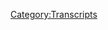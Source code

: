 {{Transcript
    | title         = [[42: March 11, 2014]]
    | caption       = [https://knowledgefight.libsyn.com/knowledge-fight-march-11-2014 Listen to this episode on Libsyn]
    | episodeNumber = [[42: March 11, 2014|42]]
    | length        = 02:04:02
}}

{{MessageBox
    | header     = Warning: Bot Generated Content
    | text       = This transcript was automatically generated by transcription software and likely contains many mistakes and misattributions. Please check the audio for definitive quotes, attribution, and context.
    | image      = N3yvass4myg91.webp
    | imagewidth = 50px
    | id         = warning
}}

{{TranscriptBlock
    | name      = Alex Jones
    | timestamp = 00:00
    | text      = Andy in Kansas, you're on the air. Thanks for holding.
}}

{{TranscriptBlock
    | name      = Andy In Kansas
    | timestamp = 00:04
    | text      = Oh, Alex, I'm a first time caller. I'm a huge fan. I love your
}}

{{TranscriptBlock
    | name      = Dan
    | timestamp = 00:07
    | text      = work. Hey everybody, welcome back to knowledge fight. I'm Dan. I'm Jordan. We're a couple dudes like to sit around and drink on some red wine and talk about Alex Jones.
}}

{{TranscriptBlock
    | name      = Jordan
    | timestamp = 00:15
    | text      = We talk about usually a day in the current life of Alex Jones. Indeed, that is something we generally do. And the twist on that is that you listen to a lot of Alex Jones pretty much every day and I don't listen to any Alex Jones at all,
}}

{{TranscriptBlock
    | name      = Dan
    | timestamp = 00:28
    | text      = which is the right amount. I listen to way too much. The appropriate amount is no amount indeed. And there therein lies the fun of the show. I get to tell you all about what's happened in his day and I get to scream like a madman. That's pretty much it. Yeah, today we're gonna do something a little different. And that's why we're drinking a bottle of wine called avant, which is in French before a ha francais is.
}}

{{TranscriptBlock
    | name      = Jordan
    | timestamp = 00:55
    | text      = Well, as far as the taste of this wine goes, I would prefer if we lived in the before I drank.
}}

{{TranscriptBlock
    | name      = Dan
    | timestamp = 01:04
    | text      = So then it reboiler
}}

{{TranscriptBlock
    | name      = Jordan
    | timestamp = 01:07
    | text      = a mall. All right. All right. All right. All right, come on now. Restart the podcast, sweet
}}

{{TranscriptBlock
    | name      = Dan
    | timestamp = 01:13
    | text      = Callay restart. It means I'm smart. I'm running out of French phrases. So today what we're going to be doing thanks to a donation from my best friend in the world Nicky gifts.
}}

{{TranscriptBlock
    | name      = Alex Jones
    | timestamp = 01:26
    | text      = I'm a policy wonk.
}}

{{TranscriptBlock
    | name      = Dan
    | timestamp = 01:27
    | text      = He had donated to the show, he was already a policy wonk. But he bumped up his donation he bumped it up in order to get himself a time travel episode. Fuck yeah, man. We're going back in time to 2014 2014 Oh, team throws ago a simpler time. Oh, man,
}}

{{TranscriptBlock
    | name      = Jordan
    | timestamp = 01:44
    | text      = considering all the news. Just all the news. That's why we had to escape. I don't think there's any there's I've not checked my Twitter feed and seen even the slightest cute puppy,
}}

{{TranscriptBlock
    | name      = Dan
    | timestamp = 01:54
    | text      = a lot of bad shits breaking. And in Alex Jones fashion, his show has been dogshit the last two days, right? He's at Roger Stone in studio. And like, on Monday, it was just the two of them having a Skype conversation with Mike Cernovich. And they were just like, aren't we great? That was kind of the whole thing was just three guys. Just like we're fucking awesome. We break stories. And the whole time. They were talking about how writes Priebus was the leak. And they had secret information from their sources that writes Priebus was leaking everything and how like, it's finally time we can come out with it. Then that afternoon, the news broke of Trump giving information to the Russian foreign ambassador lever. All right,
}}

{{TranscriptBlock
    | name      = Jordan
    | timestamp = 02:45
    | text      = but it was previous who gave them the information first? No, no, no Rivas leaked it to the President. Because as we all know, hopefully the President has no fucking clue what's going on.
}}

{{TranscriptBlock
    | name      = Dan
    | timestamp = 02:55
    | text      = It's even better than that. It's even better because as soon as that happened, they had to adjust their narrative, right? Because it had to be someone who was in that meeting. That was the person who leaked this to the Washington Post. And so him and Roger Stone, just do like a Facebook video in a hallway where they're like, we knew all along it was McMaster Fuck, yeah, just just completely invalidating the last day. It's fucking so great.
}}

{{TranscriptBlock
    | name      = Jordan
    | timestamp = 03:25
    | text      = That's such a snapshot of all the Republicans right now is let's just completely forget what happened yesterday. Yeah, we're gonna start fresh and then something new horrible happens every single fucking day.
}}

{{TranscriptBlock
    | name      = Dan
    | timestamp = 03:35
    | text      = And then today, Tuesday, as we're recording this, Alex had Roger Stone in studio some more. They talked a bunch more shit. That's inconsequential. And I like
}}

{{TranscriptBlock
    | name      = Jordan
    | timestamp = 03:45
    | text      = Roger Stone being very close to the border of Mexico.
}}

{{TranscriptBlock
    | name      = Dan
    | timestamp = 03:51
    | text      = There's no reason.
}}

{{TranscriptBlock
    | name      = Jordan
    | timestamp = 03:52
    | text      = I think he knows what's coming.
}}

{{TranscriptBlock
    | name      = Dan
    | timestamp = 03:54
    | text      = Yeah, you gotta he's a flight risk. Yeah, no kidding. So he was on and again, we're just talking a lot of shit and it was really uncomfortable because I think Alex was drunk. Really day drunk Daedra it seemed like it like he couldn't stop losing his like control of himself. I wanted to pull some clips of it because it's just like it's out of control. He's doing impressions left and right well, he's doing like Chuck Schumer as some sort of a Wizard of Oz villain kind of issuer it's just it's a disaster. Why the fuck not and Roger Stone sitting there the whole time like, Fuck, I should not have teamed up with this guy cannot control himself at all. So then Roger Stone leaves and Dr. Group comes in. And they do the illustrious Dr. Group. They do about an hour and a half, maybe an hour a little over an hour commercial for a new product that they've put out that basically, as best I can tell the function of it if it makes you pee more. I tweeted that out.
}}

{{TranscriptBlock
    | name      = Jordan
    | timestamp = 04:53
    | text      = You know why you have prostate issues? That's not a bad product. I
}}

{{TranscriptBlock
    | name      = Dan
    | timestamp = 04:57
    | text      = already have prostate guard though. well protect
}}

{{TranscriptBlock
    | name      = Jordan
    | timestamp = 05:01
    | text      = against your prostate cancers in the light verses to ease you into that transition of the end of your life.
}}

{{TranscriptBlock
    | name      = Dan
    | timestamp = 05:08
    | text      = This is about, like, heavy metals and stuff like that, like if you don't pee and shit, menstrual blood enough. That is basically what they were saying. He said, If you were, they were saying that if you don't like, if you don't discharge enough, well however you discharge, then all this these metals fill up in you and like funguses in your brain, do they vary?
}}

{{TranscriptBlock
    | name      = Jordan
    | timestamp = 05:31
    | text      = Do they know women also pee? Do they know that or do they think that men pee and women menstrual bleed? They just bleed all the time
}}

{{TranscriptBlock
    | name      = Dan
    | timestamp = 05:41
    | text      = that's in the Bible. That doctor group is nothing if not a consummate Christian. Excellent. So we're gonna get to basically we're not missing out on much is what I'm saying. It's a crock of horseshit. Although this Thursday, looking forward to it. John Rappaport should be back in studio because it's been a week he's in. Oh, damn it. I know. I'm sorry to tease you like that. Yes.
}}

{{TranscriptBlock
    | name      = Jordan
    | timestamp = 06:06
    | text      = God if he wasn't studio, some prop master has to put a fucking picture in the
}}

{{TranscriptBlock
    | name      = Dan
    | timestamp = 06:13
    | text      = world worlds would collide us in studio. Also. I'm hoping as I go back through these time travel things to find John Rapoport in some stray episode right? I have not yet but I'm looking forward to it.
}}

{{TranscriptBlock
    | name      = Jordan
    | timestamp = 06:26
    | text      = But find out. Rappaport its origin story. Oh, totally.
}}

{{TranscriptBlock
    | name      = Dan
    | timestamp = 06:30
    | text      = I would love to see his first appearance. Oh, absolutely.
}}

{{TranscriptBlock
    | name      = Jordan
    | timestamp = 06:33
    | text      = So regularly. I would love to see his birth. Just to see how it goes from there.
}}

{{TranscriptBlock
    | name      = Dan
    | timestamp = 06:38
    | text      = Yeah, today's episode. I don't actually want to see his birth. It would probably be shocking. He comes out all googly eyed with a huge beard. I'm describing myself now. dentures. Dentures actually came out first Rapoport is me in the future. He has a cross I have a big beard. My teeth are gonna fall out but certain Holy shit. I've got I've got to start
}}

{{TranscriptBlock
    | name      = Jordan
    | timestamp = 07:02
    | text      = distrusting. Your optimism is insane.
}}

{{TranscriptBlock
    | name      = Dan
    | timestamp = 07:06
    | text      = What I'm going to turn into Rapoport know that you're going to live that long. That's fair. So today I will I will play this out of context drop and then we will reveal the date we time travel back to
}}

{{TranscriptBlock
    | name      = Alex Jones
    | timestamp = 07:16
    | text      = show I know the conclusions of what's going on. More than most the nuts and bolts not so much.
}}

{{TranscriptBlock
    | name      = Dan
    | timestamp = 07:23
    | text      = He is not a details guy. That really sums up sort of how Alex Jones lives his life.
}}

{{TranscriptBlock
    | name      = Jordan
    | timestamp = 07:31
    | text      = Not really a big deal
}}

{{TranscriptBlock
    | name      = Dan
    | timestamp = 07:32
    | text      = about the nitty gritty. So today, we are going I got my assignment from Nicky gifts. And he told me, You got to go back to March 8 2014. What Jordan was March
}}

{{TranscriptBlock
    | name      = Jordan
    | timestamp = 07:45
    | text      = 8, don't remember March 8 20. I fucking remember nothing.
}}

{{TranscriptBlock
    | name      = Dan
    | timestamp = 07:50
    | text      = This is This is disgusting. If you if you give me I thought you were a scholar, a man of letters. If you give me like
}}

{{TranscriptBlock
    | name      = Jordan
    | timestamp = 07:57
    | text      = a thing, then I can tell you when it happened. You can't give me a when it happened. And I tell you the thing. That's not how my brain works.
}}

{{TranscriptBlock
    | name      = Dan
    | timestamp = 08:04
    | text      = It was the day that the Malaysian plane went missing.
}}

{{TranscriptBlock
    | name      = Andy In Kansas
    | timestamp = 08:06
    | text      = Oh, fuck, yes.
}}

{{TranscriptBlock
    | name      = Jordan
    | timestamp = 08:08
    | text      = This is the greatest day of my life.
}}

{{TranscriptBlock
    | name      = Dan
    | timestamp = 08:11
    | text      = So March 8 2014,
}}

{{TranscriptBlock
    | name      = Jordan
    | timestamp = 08:15
    | text      = also a scholar, I need to be a scholar.
}}

{{TranscriptBlock
    | name      = Dan
    | timestamp = 08:19
    | text      = It was a big day, big day for all of us. So on March 8, Alex is doing his show and it's awful. He doesn't mention the plane at all. And so it's just about how South by Southwest is going on and we're trying to take people's guns naturally. So I check in on the next
}}

{{TranscriptBlock
    | name      = Jordan
    | timestamp = 08:36
    | text      = by Southwest is trying to take that South by Southwest Southwest Airline No,
}}

{{TranscriptBlock
    | name      = Dan
    | timestamp = 08:40
    | text      = no. South by Southwest South by Southwest Music Festival. Yes. Okay. They're trying to push an anti gun agenda with Bloomberg and what have you. I don't know It's nonsense. So he's he's getting really excited and most of that show is him talking about how they're gonna hold a we've got guns March where everyone has guns. That's a
}}

{{TranscriptBlock
    | name      = Unknown Speaker
    | timestamp = 09:00
    | text      = bad idea. It
}}

{{TranscriptBlock
    | name      = Dan
    | timestamp = 09:01
    | text      = seems aggressive the large
}}

{{TranscriptBlock
    | name      = Jordan
    | timestamp = 09:02
    | text      = group of people with guns is not your it's not the image you want to protect.
}}

{{TranscriptBlock
    | name      = Dan
    | timestamp = 09:06
    | text      = It's bad optics but it does seem like it can go down peacefully and calmly like there are examples of it in
}}

{{TranscriptBlock
    | name      = Jordan
    | timestamp = 09:15
    | text      = Spencer's horrifying racist
}}

{{TranscriptBlock
    | name      = Dan
    | timestamp = 09:19
    | text      = those were those were torches
}}

{{TranscriptBlock
    | name      = Jordan
    | timestamp = 09:21
    | text      = you know, there's no negative connotations associated with a bunch of white people holding torches. I've never seen any I just think of Frankenstein. No big deal now it went down peacefully. Sure. You kind of give them that which is a whole lot better than the old. Yeah, damn it.
}}

{{TranscriptBlock
    | name      = Dan
    | timestamp = 09:35
    | text      = That's why 2.0 Yeah, improvement. Yeah, I guess.
}}

{{TranscriptBlock
    | name      = Jordan
    | timestamp = 09:38
    | text      = Because the bad guy. So
}}

{{TranscriptBlock
    | name      = Dan
    | timestamp = 09:39
    | text      = anyways, on the eighth nothing. Next episode is I think David Knight was hosting the next one. And I'm like, I don't even care what David Knight says about this. Now. I'm starting to notice a trend when big things go down. Alex ends up out of studio. Because David light was in like, right, right. Right after the last one. Yeah, so Though he's David knights in like fuck it, I don't care. The next episode that Alex is back in studio hosting, everything is back to normal is March 11 2014. And that is the episode we'll be covering. And man I'm glad this episode is profoundly stupid, wonderful. But theory Yes.
}}

{{TranscriptBlock
    | name      = Jordan
    | timestamp = 10:22
    | text      = He is out of studio when big things happen because the people he who worked for him are like listen, we have to spin a narrative because if you go on there you're gonna say all kinds of crazy shit right the rest of our guys are not going to sign off on
}}

{{TranscriptBlock
    | name      = Dan
    | timestamp = 10:42
    | text      = no I disagree with that theory because he has such a like an iron grip on on Infowars that it Rob do isn't going to sway him like just because Rob do his established a narrative. It doesn't mean that Alex isn't going to buck that narrative.
}}

{{TranscriptBlock
    | name      = Jordan
    | timestamp = 10:58
    | text      = That's true. I yeah, here Alex can't
}}

{{TranscriptBlock
    | name      = Dan
    | timestamp = 11:01
    | text      = be contradicted. Everybody else can right. So it doesn't matter if he's there day up. Like Like I told you on the Boston bombing day he was hanging out with Richard Belzer. So the bells Yeah. Anyway, Alex Jones has not
}}

{{TranscriptBlock
    | name      = Jordan
    | timestamp = 11:13
    | text      = for whom the bells calls. Alex Jones, the bells calls for Jones. Will Shakespeare.
}}

{{TranscriptBlock
    | name      = Dan
    | timestamp = 11:22
    | text      = Alex Jones spends a shockingly small amount of this episode talking about the Malaysian plane.
}}

{{TranscriptBlock
    | name      = Jordan
    | timestamp = 11:28
    | text      = Wow. That's right up his alley. It's
}}

{{TranscriptBlock
    | name      = Dan
    | timestamp = 11:31
    | text      = so in the wheelhouse. It's like, Yeah, Alex baby, this is a meatball out of the park. So here's how he begins the episode and talks a little bit about the plane.
}}

{{TranscriptBlock
    | name      = Alex Jones
    | timestamp = 11:45
    | text      = We've got mysteries, everybody loves a mystery. And it's a tragic mystery. Without a Trace, you have this Malaysian Airline disappearing. And I've seen the videos of the Iranians that were boarding the flight. And I gotta tell you looking at the eyes and the bearing of these two guys. They look committed. And I'm not saying they're guilty, but my gut tells me these are trained, trained, trained people right here. And they're very serious on a mission. And they look like Iranian Republican Guard or something. So that's all i That's all I can say. Is that type of infiltrators, you would use you don't look like big tough guys, but are actually infiltrators I mean, just my gut. Looking at this photo, that I'm showing people on TV, folks go to infowars.com or any other news site for that matter and see the photos drudge report.com probably has the best, most extensive coverage of it all and
}}

{{TranscriptBlock
    | name      = Dan
    | timestamp = 12:46
    | text      = can't possibly be true.
}}

{{TranscriptBlock
    | name      = Jordan
    | timestamp = 12:48
    | text      = But this is back whenever he was afraid of Muslim men and it hadn't yet extended to small Muslim girls and Starbucks. Yes,
}}

{{TranscriptBlock
    | name      = Dan
    | timestamp = 12:55
    | text      = yes. This is just pure Islam. Yeah, exactly. The thing that's interesting is he doesn't really go over it. But what he's talking about is there was a story about two gentlemen who had like fake passports, who had gotten on the plane. Okay, so it's actually spookier than the way he's describing it. Right? The fact that they had fake passports makes it like that's, that's sketchy.
}}

{{TranscriptBlock
    | name      = Jordan
    | timestamp = 13:20
    | text      = Where was that plane going? I don't remember Malaysia.
}}

{{TranscriptBlock
    | name      = Dan
    | timestamp = 13:24
    | text      = No, it was coming from Malaysia. Oh, boy, we're dumb. Flight 370 was a scheduled flight in the early morning hours of the Eighth of March 2014, from Kuala Lumpur, Malaysia to Beijing, China. It was one of two daily flights operated by Malaysia Airlines from its hub in Kuala Lumpur to Beijing Capital International Airport scheduled to depart at Bucha. I don't know how to translate this fuckin military time.
}}

{{TranscriptBlock
    | name      = Jordan
    | timestamp = 13:55
    | text      = It's a number, another number and then two zeros too
}}

{{TranscriptBlock
    | name      = Dan
    | timestamp = 14:00
    | text      = difficult. Gotcha. The plane flight duration was five hours 34 minutes, which would consume an estimated 37,200 kilograms of jet fuel. The aircraft carried 49,100 kilograms of fuel, including reserves allowing an endurance of seven hours 31 minutes, that extra fuel was enough to divert to ultimate airports, which would require BaubleBar little extra gas so they could have gone to a different airport. If that was like the sort of emergency right? Yes, it was going. Malaysia to China was not a huge jaunt five hour flight.
}}

{{TranscriptBlock
    | name      = Jordan
    | timestamp = 14:32
    | text      = I had a hard time carrying.
}}

{{TranscriptBlock
    | name      = Dan
    | timestamp = 14:34
    | text      = Wow. I mean, heartless,
}}

{{TranscriptBlock
    | name      = Jordan
    | timestamp = 14:38
    | text      = heartless. There were 10 million other atrocities that day. It was one plane it
}}

{{TranscriptBlock
    | name      = Dan
    | timestamp = 14:42
    | text      = was right in the middle of the whole situation in the Ukraine. So
}}

{{TranscriptBlock
    | name      = Jordan
    | timestamp = 14:46
    | text      = yeah, I mean, it's like I get it. That was a fun distraction for everybody's like, Oh, what happened to this plane?
}}

{{TranscriptBlock
    | name      = Dan
    | timestamp = 14:53
    | text      = I like Alex said, everybody loves a mystery. Exactly. Yeah, the thing. Getting back to these two dudes that Alex is saying Good. Yeah.
}}

{{TranscriptBlock
    | name      = Jordan
    | timestamp = 15:05
    | text      = So I know but I'm a 12 year old
}}

{{TranscriptBlock
    | name      = Dan
    | timestamp = 15:07
    | text      = fine. I'm a policy wonk, you little 12 year old. So Alex has pointed out these dudes and like the idea that they had fraudulent passports makes the situation reasonable to be like, suspicious, but all he does is talk about Look at him. He holds pictures, like look at these guys look at him. They're Brown. That's basically all he's saying. Yeah, problem solved. Yeah, it's crazy. They look
}}

{{TranscriptBlock
    | name      = Jordan
    | timestamp = 15:29
    | text      = like infiltrators.
}}

{{TranscriptBlock
    | name      = Dan
    | timestamp = 15:30
    | text      = So he goes on a little bit more to detail
}}

{{TranscriptBlock
    | name      = Jordan
    | timestamp = 15:33
    | text      = so isn't that not that's not the profile of people trying to commit terrorist acts disappearing just like when the plane have like if you're trying to commit a terrorism committed terrorism which is a noun Now I wouldn't you want a giant explosion or a fireball not just a disappearance?
}}

{{TranscriptBlock
    | name      = Dan
    | timestamp = 15:54
    | text      = I'm glad you asked that. Alex has some thoughts about Hydra ha.
}}

{{TranscriptBlock
    | name      = Alex Jones
    | timestamp = 15:57
    | text      = And my gut tells me it's a hijacking and they crashed the plane into the ocean. We've seen quite a few of those getting hijacked out of Egypt and other areas Oh, hijacking. They will take over and they will get in the cockpit and they will fly the plane into the water. And they'll generally do it with firearms or bombs they've smuggled on. Again, if it was a false flag, you would have naked body scanners rolling out next week. Like the Christmas Day bombing where the guy was known government minion, his dad tied into the CIA. They did fake videos putting his face into you know hooded Muslims at Terra training camps, he was clearly drugged, getting Muttalib on the planet or not. The CIA again basically ordered the airline there in Amsterdam to get him on the plane. So we broke that here. This letter came out in congressional testimony. But they moved away from it very quickly. That was a staged event because, oh, we're gonna put naked body scanners in next week because of this, when they'd ordered them a year and a half before and the outgoing head of Homeland Security shirt off stood to make hundreds of millions himself off of it off the billions. So you ended up the company
}}

{{TranscriptBlock
    | name      = Dan
    | timestamp = 17:08
    | text      = DoD saying that was a total PR role. But my timer goes off. You get you get what he's saying there in terms of his premise that because there's no weird thing, right, that the
}}

{{TranscriptBlock
    | name      = Jordan
    | timestamp = 17:20
    | text      = globalists are trying to garden garden variety hijacked it
}}

{{TranscriptBlock
    | name      = Dan
    | timestamp = 17:24
    | text      = was a real hijacking because the globalists aren't ready to do something to us.
}}

{{TranscriptBlock
    | name      = Jordan
    | timestamp = 17:29
    | text      = Right because of right. They haven't yet capitalized on the crisis. Right. Which
}}

{{TranscriptBlock
    | name      = Dan
    | timestamp = 17:33
    | text      = is strange thinking, I would say it is.
}}

{{TranscriptBlock
    | name      = Jordan
    | timestamp = 17:38
    | text      = I think there is a certain internal logic there. Because if you're if you're a secret evil corporation of globalists, you wouldn't you would want a an outcome that's favorable to you. Right. So if the outcome is just
}}

{{TranscriptBlock
    | name      = Dan
    | timestamp = 17:56
    | text      = you're describing the galleon dialect here, that's basically what it is. Yeah, you create circumstances to get the outcome that you want exactly. Fake a terror attack in order to push these body scanners. Yeah, nailed it. Yeah, there is an internal logic to it. It's not sensible. Like if you need to do more ground.
}}

{{TranscriptBlock
    | name      = Jordan
    | timestamp = 18:15
    | text      = I'm not going to, I'm not going to get too sensible through Alex Jones. I'm just going for trying to understand what his viewpoint is.
}}

{{TranscriptBlock
    | name      = Dan
    | timestamp = 18:23
    | text      = Sure. And I think I think you have done that there. I just think that if
}}

{{TranscriptBlock
    | name      = Jordan
    | timestamp = 18:27
    | text      = you're now in my theory, I'm listening. Amelia Earhart,
}}

{{TranscriptBlock
    | name      = Dan
    | timestamp = 18:31
    | text      = she came back.
}}

{{TranscriptBlock
    | name      = Jordan
    | timestamp = 18:33
    | text      = She's the one who made all planes disappear. Okay, if a plane has disappeared, it's
}}

{{TranscriptBlock
    | name      = Dan
    | timestamp = 18:38
    | text      = Amelia Earhart. She's responsible for like the devil's triangle. Exactly. Everybody knows this. This has as much legs.
}}

{{TranscriptBlock
    | name      = Jordan
    | timestamp = 18:45
    | text      = Why hasn't she been? Why hasn't her body been found? Hmm. Well, I don't know. I'll tell you why. Still hijacking planes.
}}

{{TranscriptBlock
    | name      = Dan
    | timestamp = 18:51
    | text      = Why hasn't a lot of the Malaysian planes still been found? That's because Amelia Earhart
}}

{{TranscriptBlock
    | name      = Jordan
    | timestamp = 18:55
    | text      = is great at hiding bait.
}}

{{TranscriptBlock
    | name      = Dan
    | timestamp = 18:59
    | text      = My point, my point that I want to make on the Alex's theory, is that the idea that it is a hijacking reasonable. Totally reasonable. Yeah, that part's fine. Obvious the added sort of fondant on the cake of yeah, don't raise your eyebrows. I'm going with you. I've watched the learning going. So that part that added bonus part that you can't eat and is disgusting, is I've never had it you're not supposed to eat the fondant decorative All right, but anyway,
}}

{{TranscriptBlock
    | name      = Jordan
    | timestamp = 19:33
    | text      = I don't I don't I don't traverse in the fancy parties that you go
}}

{{TranscriptBlock
    | name      = Dan
    | timestamp = 19:37
    | text      = to. I just seen people on television so you're not supposed to eat it I have no idea. I don't like cake. Anyway.
}}

{{TranscriptBlock
    | name      = Jordan
    | timestamp = 19:47
    | text      = You got off on this font dot tan. You're done.
}}

{{TranscriptBlock
    | name      = Dan
    | timestamp = 19:50
    | text      = It's a foolish expectation that if something is being done, like a something is real, then nothing will be done after it right if something is Fake by this shadowy organization, then they will be ready to push something right? That doesn't like, it doesn't make any sense. No. You need a lot more groundwork or else anyway. Oh, fondant? Yes. Much like that you need a cake underneath it. But Alex, he he's pitched this hijacking idea. And now he starts to in this next clip immediately sort of waffle on it a little bit.
}}

{{TranscriptBlock
    | name      = Alex Jones
    | timestamp = 20:26
    | text      = And that's what a real hijacking does, especially when Hezbollah type connected groups are involved as Iranian connected Gribbs they get on the airplane, and they fly it into the water. Now it could have been the plane just went down. It could have been that you coincidence, these guys are on board? I don't know. There's also a lot of suspicious tech people on board. But my gut tells me it's a hijack
}}

{{TranscriptBlock
    | name      = Jordan
    | timestamp = 20:49
    | text      = are all tech people suspicious? These
}}

{{TranscriptBlock
    | name      = Dan
    | timestamp = 20:52
    | text      = things we're heading for a technocracy versus a lot of religions wishes people.
}}

{{TranscriptBlock
    | name      = Jordan
    | timestamp = 20:57
    | text      = These particular tech guys were suspicious.
}}

{{TranscriptBlock
    | name      = Dan
    | timestamp = 21:00
    | text      = Yeah. But I mean, there we go.
}}

{{TranscriptBlock
    | name      = Jordan
    | timestamp = 21:01
    | text      = I mean, you really were the ones who made the Iranian guys fake passport.
}}

{{TranscriptBlock
    | name      = Dan
    | timestamp = 21:04
    | text      = This is Alex in 2014. And the complete difference from Alex Jones today. I always would never say I don't know. Today. That's true. You would never be like Blizzard either. There's there's possible things but I don't
}}

{{TranscriptBlock
    | name      = Jordan
    | timestamp = 21:18
    | text      = know. That's the thing about carrying water is you always have to know some have to have a source you have to or whereas. Whereas if you're just covering basic news. You can not know shit. Who cares? And then there's the fact that even you know, nobody knows what happened to the Malaysian plane.
}}

{{TranscriptBlock
    | name      = Dan
    | timestamp = 21:37
    | text      = Well, you'd have men tell no tales, right?
}}

{{TranscriptBlock
    | name      = Jordan
    | timestamp = 21:40
    | text      = Like Amelia Earhart, woman
}}

{{TranscriptBlock
    | name      = Jordan
    | timestamp = 21:48
    | text      = I don't know. Look, we're That's our new stereotype for women
}}

{{TranscriptBlock
    | name      = Dan
    | timestamp = 21:52
    | text      = seances. Anyway, we're in a weird, we started weird. But we have now played a couple of clips
}}

{{TranscriptBlock
    | name      = Jordan
    | timestamp = 22:00
    | text      = is that pretty much all of his coverage of the Malaysian Airline boy, it's
}}

{{TranscriptBlock
    | name      = Dan
    | timestamp = 22:03
    | text      = most of it. Oh, boy. Things go off the rails pretty hard. And in this next clip, where can you go? Well, he talks most a lot more about our South by Southwest to try to take on that tip. He gets into and we're going to discuss it a bunch how TV is evil. Okay, he raps about a bunch of nonsense. And then he ends with, I don't mind spoiling this because it it's one of the greatest things I've ever seen. He ends with the weirdest, longest commercial for his products that I have ever seen it all of my time watching Infowars. All right, amen. So crazy. And to the point where back then he was only on the radio for the first three hours, right? Then the signal would drop. And whatever he was broadcasting, he could only broadcast online. Oh, I did not know that. So he fills the last 20 minutes or so of his show of the three hours. Yeah, talking about his supplements to the point where they have to go off the air and then continue. Oh, no. Oh, he then ends
}}

{{TranscriptBlock
    | name      = Jordan
    | timestamp = 23:16
    | text      = up because he would say he's literally just like a like he's in the middle of his commercial. And then the signal just cuts out. They just
}}

{{TranscriptBlock
    | name      = Dan
    | timestamp = 23:22
    | text      = go to break. And then he comes back and like we're in overdrive. All right. Yeah. All right. I'm in just 40 more minutes. 40 more minutes in overdrive where he takes phone calls from people about the Malaysian plane. And none of them have any good theories. It's terrible. But okay, we've laid out the since like, the syllabus of what's to come. Yeah, but now we got to get down to the meat, my man. This next clip. We're going back to episode two of our podcast. We're going back to something that came from y2k for the y2k episode. A little place a very special place in Colorado.
}}

{{TranscriptBlock
    | name      = Alex Jones
    | timestamp = 24:00
    | text      = Know the shit here and stacks of news every day for 19 years. Anyone that did this would be informed.
}}

{{TranscriptBlock
    | name      = Catherine Herridge
    | timestamp = 24:11
    | text      = Catherine herridge Fox News Channel. Thanks for taking my question. Will the Utah data center hold the data of American citizens?
}}

{{TranscriptBlock
    | name      = General Keith Alexander
    | timestamp = 24:20
    | text      = No. Part one, they did? Well, I can't go into all the details of the Utah data center. That's Alexander. We don't hold data on US citizens.
}}

{{TranscriptBlock
    | name      = Alex Jones
    | timestamp = 24:31
    | text      = The head they do and did of cybersecurity. That's the Pentagon branch of the North calm domestic spy grid. That's just already operating completely illegally. They're trying to pass the cybersecurity legislation. It's operating in plain view since the early 1980s under Cyber Command at Space Command, space.
}}

{{TranscriptBlock
    | name      = Jordan
    | timestamp = 24:56
    | text      = Space, Space Command
}}

{{TranscriptBlock
    | name      = Alex Jones
    | timestamp = 24:57
    | text      = runs everything with NASA. Uh, corporately above it as an as an executive branch creation that's the shadow government. So in the Space Command nexus with the public face NASA and their interstellar programs that are classified, they're really freaking out folks when I talk about this stuff, by the way, most of it I've gotten from sources other I've reverse engineered their program, and it's unbelievable. They've already gone. I'm not gonna even get into it. I just cannot believe how screwed we are. The general public has no idea what's even going on. The globalists are trying to start a war with Russia. I'm not saying Russia is good. I'm not saying Putin is good. The West is starting. He is now.
}}

{{TranscriptBlock
    | name      = Dan
    | timestamp = 25:39
    | text      = Well, the fun okay, the real fun there is space command runs everything base command
}}

{{TranscriptBlock
    | name      = Jordan
    | timestamp = 25:47
    | text      = returns. Yeah. So base command is the secret behind NASA. So NASA is the public face. And they're like, we're gonna go to space. And let's send all this stuff. And Space Command is like, let's start a war with Russia space.
}}

{{TranscriptBlock
    | name      = Dan
    | timestamp = 26:03
    | text      = This is 2014 15 years after the y2k episode, right? He's still on Space Command.
}}

{{TranscriptBlock
    | name      = Jordan
    | timestamp = 26:11
    | text      = Now, I wonder how many times has Space Command come up in the intervening years?
}}

{{TranscriptBlock
    | name      = Dan
    | timestamp = 26:16
    | text      = I mean, we'll we're gonna find out. Yeah. I mean,
}}

{{TranscriptBlock
    | name      = Jordan
    | timestamp = 26:20
    | text      = it has to come out quite a bit.
}}

{{TranscriptBlock
    | name      = Dan
    | timestamp = 26:22
    | text      = Right. And so but the other thing is that the context of what's going on in March of 2014, is that Putin had invaded Crimea. And that was why people were mad at Russia at that point. Yes. He's saying the globalist oh,
}}

{{TranscriptBlock
    | name      = Jordan
    | timestamp = 26:37
    | text      = we're all cool with Yeah, he's saying
}}

{{TranscriptBlock
    | name      = Dan
    | timestamp = 26:39
    | text      = the globalists wanted to start war with Russia. And maybe some people did want to be like, Hey, don't invade, don't feed your neighbors. Because that's kind of that's straight from the Bible. It's kind of it's kind of a big thing. Geopolitically, it's
}}

{{TranscriptBlock
    | name      = Jordan
    | timestamp = 26:56
    | text      = your neighbor's wife. And also don't annexes home.
}}

{{TranscriptBlock
    | name      = Dan
    | timestamp = 26:59
    | text      = Sure. Don't. Even if the people they are like, Hey, we're ethnically Russian. Still a good idea. Your country? Not
}}

{{TranscriptBlock
    | name      = Jordan
    | timestamp = 27:06
    | text      = a good idea.
}}

{{TranscriptBlock
    | name      = Dan
    | timestamp = 27:06
    | text      = Yeah. So
}}

{{TranscriptBlock
    | name      = Jordan
    | timestamp = 27:08
    | text      = also did he say Did he say interstellar programs that were classified as an interstellar program? Does he know what interstellar means?
}}

{{TranscriptBlock
    | name      = Dan
    | timestamp = 27:16
    | text      = I have no evidence for or contrary. Well, that means within stars between stars between stars. Yeah, yeah, that's That's it.
}}

{{TranscriptBlock
    | name      = Jordan
    | timestamp = 27:27
    | text      = Look, that's a long way away.
}}

{{TranscriptBlock
    | name      = Dan
    | timestamp = 27:28
    | text      = We're going to stars we're not going to stars Your man is the you gotta fucking watch
}}

{{TranscriptBlock
    | name      = Jordan
    | timestamp = 27:34
    | text      = splendid Rajan amberleigh. Interstellar, the
}}

{{TranscriptBlock
    | name      = Dan
    | timestamp = 27:37
    | text      = movie come out. 2014. There we go. There it is spicy. Bass base command. They're responsible for interstellar as a movie because it's predictive programming.
}}

{{TranscriptBlock
    | name      = Jordan
    | timestamp = 27:47
    | text      = Right? It's getting all of us to believe that we can travel between the stars.
}}

{{TranscriptBlock
    | name      = Dan
    | timestamp = 27:53
    | text      = Yeah, but you know, before we can reach the stars, we have to shake off the shackles of the programming that is infested our brains and our soul. Alex Jones has some thoughts here about the downfall of humanity. Yes, we've got coming from a very high place where we used to eat dinner together. We did too. Now what we have become.
}}

{{TranscriptBlock
    | name      = Alex Jones
    | timestamp = 28:15
    | text      = And so imagine the animation. They're all sitting around the table. They're outside playing. Kids are on their bikes, they're building forts. All the cars, they're there. They're they're fishing in the creek. They're, you know, kissing a girl for the first time when they're 12. They're getting in a fistfight, they're living their humans. And now, within years, they within just a few years, suddenly everyone has a television set. It's a sign of status. If you have two television sets by 1955 You're suddenly living around the television or suddenly getting home. You're now not in the real world. You're entering the proto matrix.
}}

{{TranscriptBlock
    | name      = Dan
    | timestamp = 28:53
    | text      = I don't disagree with him the TVs are kind of shitty. Yeah, that's his that's his theory.
}}

{{TranscriptBlock
    | name      = Jordan
    | timestamp = 29:00
    | text      = I don't know who the fuck knows. I think the more important I'm not I'm not gonna be Gil Wally on everybody and we're all gonna be fat sitting in. You know, I think I'm in legless chambers.
}}

{{TranscriptBlock
    | name      = Dan
    | timestamp = 29:11
    | text      = I think the more important thing to take away from that is even three years ago, and clearly it's just a consistent piece of his, his sort of ethos. Is that the ways you become a human right, you kiss girls. Yep. You fist fight. Exactly. And you look at the stars, also, fishing and a Greek vision and correct. It's all Yeah, it's just down here. Come on, man. I've got cron daddies by hand.
}}

{{TranscriptBlock
    | name      = Jordan
    | timestamp = 29:38
    | text      = You get a little crowded and you are all set. Oh, man. That's exactly how he replaced his father's love
}}

{{TranscriptBlock
    | name      = Dan
    | timestamp = 29:45
    | text      = with grown fathers. You know, it's possible. It's possible but you know, here's the thing. He's talking about TVs and basically they you know, they take over your life. He's basically saying that they can hypnotize you But let me tell you
}}

{{TranscriptBlock
    | name      = Jordan
    | timestamp = 30:01
    | text      = Okay, are we going are we going full 1984 levels right here.
}}

{{TranscriptBlock
    | name      = Dan
    | timestamp = 30:05
    | text      = I'm not sure how far we're going but I want to say this. TVS aren't the only thing that can hypnotize you. No one else can
}}

{{TranscriptBlock
    | name      = Jordan
    | timestamp = 30:12
    | text      = Mesmer the 1960s Sucking
}}

{{TranscriptBlock
    | name      = Dan
    | timestamp = 30:15
    | text      = job, no shit.
}}

{{TranscriptBlock
    | name      = Alex Jones
    | timestamp = 30:17
    | text      = Suddenly they all gravitate around the television. The flicker rate designed and picked in animal and human studies to put you into a suggestible, hypnotize, just suspend the disbelief, false reality. This is literally the key people are in a trance. I can't state that enough. That's it. That's why they're so dumb. That's why you can't get through to him. That's why they're so suggestible. I don't even try to be manipulative now. And I could just walk directly up to police and basically, programming him, I could walk up to women and start programming, start talking to them literally, using basic systems that they use in television, and the people literally go back into trances, and I'm not even a hypnotist. And I've never even stated your identification needs to see his identification.
}}

{{TranscriptBlock
    | name      = Jordan
    | timestamp = 31:08
    | text      = When Alex Jones Alex Jones will be starring in the next Star Wars film now the last
}}

{{TranscriptBlock
    | name      = Alex Jones
    | timestamp = 31:16
    | text      = Jedi least is actually live in the real world. And I'm not a movie Interstellar, they actually live in the real world, see what's going on. They're not watching a lot of television. They're having to interact with people. They're having to deal with all sorts of crises constantly. And so that's why I said to at least more than anybody in the country on average, except for the military. And the military is awake, because they've seen the corruption. They've seen arms and legs blown off. They've seen dead kids, they've seen the Bid rigging, but like,
}}

{{TranscriptBlock
    | name      = Dan
    | timestamp = 31:47
    | text      = so he's saying that he can hypnotize anybody and just tap into their programming. Yeah, that's nonsense. No, he can. Okay, fine. That's true. But his secondary thesis there is that's
}}

{{TranscriptBlock
    | name      = Jordan
    | timestamp = 31:58
    | text      = why he kept his kids. Judge, so maybe that's why he lost.
}}

{{TranscriptBlock
    | name      = Dan
    | timestamp = 32:08
    | text      = wife can fucking tell. But like, he goes on, and he's like, the police and the military. They're more
}}

{{TranscriptBlock
    | name      = Jordan
    | timestamp = 32:15
    | text      = awake, right? Because they see dead bodies all the time. Well, that's one theory. Right? The
}}

{{TranscriptBlock
    | name      = Dan
    | timestamp = 32:20
    | text      = other theory is Alex Jones knows good god damn and well, that his demographic is largely police and military. And he knows not to insult them. So he says, everybody else is stupid. Yeah, but just so happens that the people that tend to like my show are way smarter than everybody else.
}}

{{TranscriptBlock
    | name      = Jordan
    | timestamp = 32:36
    | text      = It's weird. Yeah. It's weird. How smart the people who watch this show. Also, if you're you know what, everybody's fucking
}}

{{TranscriptBlock
    | name      = Dan
    | timestamp = 32:42
    | text      = stupid, except that people who donate to our show, just because it's bizarre. I don't
}}

{{TranscriptBlock
    | name      = Jordan
    | timestamp = 32:47
    | text      = know. $10 a month we can also talk about other other
}}

{{TranscriptBlock
    | name      = Dan
    | timestamp = 32:53
    | text      = reason. I just don't know why it is that there's such a, like a weird one to one comparison of people who like donate money to us and not idiots. Like, I don't know why there is just that relation. It's crazy. It's fucking strange. It's absolutely, probably we'll probably never know why that is the case. But I've read studies. Yeah, I've read white papers about it. And people who give me money are fucking brilliant. But everyone else is so dumb.
}}

{{TranscriptBlock
    | name      = Jordan
    | timestamp = 33:17
    | text      = Well, that's because and I don't like revealing this on the show. This should be an off air conversation. Okay, but are you sure you can tap into their programming? Right?
}}

{{TranscriptBlock
    | name      = Dan
    | timestamp = 33:28
    | text      = I can hypnotize me. Yeah. What do you think? This isn't
}}

{{TranscriptBlock
    | name      = Jordan
    | timestamp = 33:33
    | text      = how I act off air. Oh, I'm a regular person out there. I'm not angry. Oh, shit. You're hypnotizing me now.
}}

{{TranscriptBlock
    | name      = Dan
    | timestamp = 33:42
    | text      = The evil cross. So Alex is a hypnotist. But he you know, he uses his powers for good. He hates the matrix.
}}

{{TranscriptBlock
    | name      = Jordan
    | timestamp = 33:51
    | text      = I'm glad. I'm glad he does. Also does he was so so this whole this whole idea the whole Good Old Days narrative, right is? Is it the like, does he think people were smarter before TV because he just said people have only gotten dumber and dumber. So does he think that before TV? Everyone was just walking around with this advanced knowledge? Is this like the interstellar program was actually paused. Because of TV. Like, that's what's
}}

{{TranscriptBlock
    | name      = Dan
    | timestamp = 34:23
    | text      = really going oh, like back when people would just go down to the creek and go Christian and stare at the stars. Everyone was genius. It's like before education and stuff, right? Everyone was brilliant. Yeah, I think
}}

{{TranscriptBlock
    | name      = Jordan
    | timestamp = 34:34
    | text      = now it's all these pencil necks with their TVs and their education. chicken necks. I'm using I'm using my colloquial terms. I probe which I learned from being raised by crawdads.
}}

{{TranscriptBlock
    | name      = Dan
    | timestamp = 34:48
    | text      = You had to crawdads
}}

{{TranscriptBlock
    | name      = Jordan
    | timestamp = 34:50
    | text      = would not like at all.
}}

{{TranscriptBlock
    | name      = Dan
    | timestamp = 34:53
    | text      = You know that whole fucking accepting to crawdads thing. It's just social programming.
}}

{{TranscriptBlock
    | name      = Jordan
    | timestamp = 34:58
    | text      = It wasn't until the Supreme Court or legalize relationship product
}}

{{TranscriptBlock
    | name      = Dan
    | timestamp = 35:04
    | text      = growth relations? Yep. But Alex, you know, he just thinks that it's part of the conditioning and it's part of this matrix that we're in. And Alex has some thoughts about the matrix. He watched the matrix. Yes. And then he says something incredibly dumb, okay. And I realize
}}

{{TranscriptBlock
    | name      = Alex Jones
    | timestamp = 35:19
    | text      = that everything is about getting people to take the red pill and just see for themselves, see what's around them. You're never going to tell them about it. You they've got to see it. What it Morpheus says to Neo, one cannot be told about the matrix. And by the way, all I'm offering is the truth before you take that red pill. You say you're taking it. all I'm offering is the truth. But I gotta tell you, folks, it's like weightlifting, I'm getting back into weightlifting, getting back into shape. I feel so good. And when I get like,
}}

{{TranscriptBlock
    | name      = Jordan
    | timestamp = 35:56
    | text      = it's like, whatever I'm doing.
}}

{{TranscriptBlock
    | name      = Alex Jones
    | timestamp = 35:58
    | text      = pound dumbbells on a benchpress are heavier than 6070 100 pound dumbbells because I'm not used to lifting a lightweight for muscle memory. 20 years. Heavy. It's the same thing. It's like the atmosphere that isn't in the wind, rain, frying plants in the wind and rain will grow and thrive from the pressure. What do they say? Pain is weakness leaving the body what's the same thing mentally? You're meant to be in the real world? Your ancestors, folks? Drove mastodons off cliff?
}}

{{TranscriptBlock
    | name      = Dan
    | timestamp = 36:34
    | text      = Yeah, man. Yeah, they drove mastodons off cliffs. We need to get back to that time whenever he also couldn't, right.
}}

{{TranscriptBlock
    | name      = Jordan
    | timestamp = 36:43
    | text      = But he could draw. They could draw about how they drove mastodons off cliffs. Some of them that's how we got to the stars.
}}

{{TranscriptBlock
    | name      = Dan
    | timestamp = 36:50
    | text      = But yeah, that the people who say pain is weakness leaving the body first of all are blowhard assholes or their gym shirt. Those are the people who say that well
}}

{{TranscriptBlock
    | name      = Jordan
    | timestamp = 37:02
    | text      = and that's again, we're back at his base right there. And also that red pill thing is the is the is the bullshit men's activists or men's right assholes, the community. It's the fucking of what the Trump voters. It's the white supremacists. It's the GamerGate fuckheads this is all dudes, this is all fucking dudes, all of that. And I used to lift 60 pound 100 pound 10 100 pound million pound dumbbell.
}}

{{TranscriptBlock
    | name      = Dan
    | timestamp = 37:34
    | text      = That's why I can't lift light weights. I can't lift light weights. Yeah, but also the I mean, it's been pointed out, I can chase a mastodon off a cliff though, it's been pointed out a fucking 100 times. But the whole red pill mythology does come from the Matrix movie made by trans women, and has been co opted by, you know, show
}}

{{TranscriptBlock
    | name      = Jordan
    | timestamp = 37:52
    | text      = news. They weren't they weren't trans at the time. And as we all know, right. The only reason they did that was as a TV. TV. They were hypnotized. The
}}

{{TranscriptBlock
    | name      = Dan
    | timestamp = 38:03
    | text      = other thing I was thinking about this red pill idea quite a bit lately. And I realized that we our society really took a wrong turn, when a bunch of people realized that they could present being tricked as being red pilled. You're gonna mean, I'm Alex's tricking people, right? Most of these online communities that are about men's rights. And these sorts of things are tricking people into falling into their worldview. They're not opening up anybody's eyes to truth or reality, or Oh, you ready to matrix man? Right? If there's any community of people who are actually doing that, and I'm not saying this with like, wholecloth broadly speaking, like some of these hallucinogen based communities, maybe maybe DMT folk, maybe I think
}}

{{TranscriptBlock
    | name      = Jordan
    | timestamp = 38:54
    | text      = what we're seeing with the red pill stuff is just yet another justification for doing what you already wanted to do.
}}

{{TranscriptBlock
    | name      = Dan
    | timestamp = 39:00
    | text      = Right? But the idea of it is not just I have taken the red pill, it's getting others to do it, too. It's evangelical in nature. And the idea is tricking it's almost like an intellectual pyramid scheme. Like you don't get much out of it unless you get other people to fall in line with your ideas. Or else you're I mean,
}}

{{TranscriptBlock
    | name      = Jordan
    | timestamp = 39:22
    | text      = yeah, like Like let's say religion.
}}

{{TranscriptBlock
    | name      = Dan
    | timestamp = 39:25
    | text      = Well one men's rights activist alone isn't like that's a sad looking dude. That's all of them are all sad dude. Right? But if they have a community wherein they become an echo chamber for themselves, then they can talk shit on women all they want. Yeah, they can do like, oh, yeah, you know, men that are really the victims in society and shit like that. And they have sounding boards, they can go off yeah, that's why they need to evangelize. Because just standing alone in saying that it's like well, I hope your apartments well decorated.
}}

{{TranscriptBlock
    | name      = Jordan
    | timestamp = 39:54
    | text      = I mean, but that's that's any collective if that's any collective community entirely, though, like, even small towns have that same echo chamber of like, isn't it so great to live in a small town? Sure. And everybody just keeps pinging it back and forth across each corrals people into those small
}}

{{TranscriptBlock
    | name      = Dan
    | timestamp = 40:16
    | text      = town problem is, in that case, some parts of it are great. Some parts of Small Town Living are fantastic.
}}

{{TranscriptBlock
    | name      = Jordan
    | timestamp = 40:24
    | text      = I'm sure some parts of being a men's rights activist are great. You have all those dudes, you get to hang out with dudes all day. You know how great it is hanging out with a shit ton of sweaty angry. myths, myths fucking aligned like no monstrous dudes. not thrilled with it. Haven't you ever had the joy of going to a gym room? A gym room? I've been to a gym room. Yeah. You've had the joy of watching that dude. grunt and scream and then High Five is bros because
}}

{{TranscriptBlock
    | name      = Dan
    | timestamp = 40:56
    | text      = Oh, it's not great. The best. You know, what is the best though? What is the best back when we used to go to church? Ah, that was the best.
}}

{{TranscriptBlock
    | name      = Jordan
    | timestamp = 41:03
    | text      = I remember back when I used to go to church.
}}

{{TranscriptBlock
    | name      = Dan
    | timestamp = 41:05
    | text      = Wasn't it the best, it was the best. So I loved it. This next clip, I had someone who's gone to a lot of church and I'm sure you're in the same boat, lot of church. This is not a great sermon. But it is a sermon. It's somewhere between a sermon and fucking Alex Jones trying to hype a match at the next pay per view between himself and the devil. Okay, and it's a little long, but I want it to play all the way through.
}}

{{TranscriptBlock
    | name      = Jordan
    | timestamp = 41:31
    | text      = That's actually kind of a great sermon. I think I would much rather have had my my pastor go up there and be like, Sunday, Sunday, you want to see a fight between me and the devil? Let you know I have the Lord on my side, I will pin him in three moves for or I'm thinking he's gonna play chess with death. I'm not sure which one,
}}

{{TranscriptBlock
    | name      = Dan
    | timestamp = 41:56
    | text      = you're the first the prior is closer to what Alex is about to do. I'm gonna say Mike down on this one and just let it ride. Okay, this is fucking crazy. And I want to say in the middle of this, on the screen, they flash up the Wikipedia page for Satan. So like as a referee for good good in the middle of it while he's yelling about the devil. They just flushed the Wikipedia.
}}

{{TranscriptBlock
    | name      = Jordan
    | timestamp = 42:21
    | text      = You know how great that is? Because you can't really flesh up any verses of the Bible when they talk about the devil. Really.
}}

{{TranscriptBlock
    | name      = Dan
    | timestamp = 42:29
    | text      = Anyway, here we go.
}}

{{TranscriptBlock
    | name      = Alex Jones
    | timestamp = 42:31
    | text      = We are being sucked in to the dehumanizing evil and and the animation. The animation that I want people to come up with.
}}

{{TranscriptBlock
    | name      = Dan
    | timestamp = 42:42
    | text      = I'm sorry, I forgot I had to interrupt because I forgot to set it up totally correctly. He's also wanting people to draw an animation. He wants a cartoon. He wants other people to do. Yeah, he's he's doing a contest. But he's very lackluster about pitching it. So I have to explain. He wants people to do like, draw cartoon of this, that he's describing it and that's where he loses his ship. Okay.
}}

{{TranscriptBlock
    | name      = Alex Jones
    | timestamp = 43:07
    | text      = People are people $10,000 Even though it's great, you should do it for humanity, do it for art. That's how we'll defeat the tyrants. You're just breathing human art human spirit expression to jam the culture wave of the mind control that would have to take our freewill dumb us down and put us in a trance to control us that is the ultimate sin against free will. God gives us free will the enemy the devil, the Calvinists, the accuser Get behind me Satan. What does Satan do gets in front of you on our road to the stars. Satan gets in front of human development. He doesn't even know her and gives us mutated technologies and mutated systems that control us and dumb us down in an attempt to play God and build an artificial system to predict the future. The devil doesn't have Omni presents. The devil is trying to use humans made in the image of God to build a god machine to be able to understand the future and decipher everything. That devil only knows how to con people and manipulate people because he is a magician. He is a deceiver. He is a fraud. He is a lie. He is not one 1 trillion what the Creator is To hell with a devil. Straight to the pet was Satan down with Satan in the name of Jesus Christ. Get behind Me, Satan. Down with the devil, down with the fraud, get out of the road, Get behind me. You understand that? Get out of the road New World Order. Get out of my mind. Get out of my free will get out of my way. Humanity is going interstellar and this great challenge of the devil and the smartphones and the NSA Say, and the culture destroying and the chemicals in the water and the war on the family. It's all coming down. It's all going down. It's the test. We're going through the fire in, through and beyond, in the animating contest of liberty. The devil doesn't give you the animating contest, the devil lies and tells you that he gave you what God gave you. God gave you your gifts, God gave you your power. The devil lies and says, sell your soul to me, and I will give you gifts, the devil will do nothing but pervert the gifts of the Creator. We are made think about that, in the image of the master builder, the supreme architect of the universe, and idiots will go that's almost Sonic, know, the Bible says, The heavens are the handiwork the signature, of course they are all of it, this whole creation. And we are made in the image and the likeness, in our mind, in our body, in our form of the Supreme entity that has built the entire interdimensional system that our minds cannot even begin to imagine. And the devil has a good idea of that. And the devil wants that because the devil is never a maker. The devil is a taker, and a twister and a counterfeiter from the beginning and a fraud with a false light of black sunshine. And I've got a lot of news to cover, but
}}

{{TranscriptBlock
    | name      = Jordan
    | timestamp = 46:54
    | text      = I gotta I gotta I gotta let get I got a lot of get to through there four
}}

{{TranscriptBlock
    | name      = Dan
    | timestamp = 46:58
    | text      = minutes he screams about the devil. Got a lot of news to get over here. You know what that is? That's I gotta fill time. Yeah, exactly. I got no idea what happened to this Malaysian plane, what
}}

{{TranscriptBlock
    | name      = Jordan
    | timestamp = 47:08
    | text      = is he fucking talking about? Either about the animation con?
}}

{{TranscriptBlock
    | name      = Dan
    | timestamp = 47:12
    | text      = Well, here's the problem. Because he there's two things at play here. There is a contest that he's trying to run because he's saying I shouldn't have to give $10,000 You should do this for free for creativity, right? He's talking about an animation that he wants, which if you are a graphic designer, you hear a lot. But if you're also he, he does this all the time, and he still does this to this day, he talks about the animating contest of liberty. Oh, it's what makes us alive. So he like animating as opposed to us not being atomic. Tons of the line. Right? Yeah. And so he's talking about an animation contest, but also talking about the animating contest of liberty.
}}

{{TranscriptBlock
    | name      = Jordan
    | timestamp = 47:53
    | text      = That's a lot going on. It's it's, he's he's asking innovation contests, to mean a lot all at the same. So
}}

{{TranscriptBlock
    | name      = Dan
    | timestamp = 48:00
    | text      = now we want to parse that down. God created us in His own image. And the devil is how we know he's a man, the devil was he never would have created a woman in His own image. The devil wants what we have. He wants to make a god machine. Yeah, in order to tell the future.
}}

{{TranscriptBlock
    | name      = Jordan
    | timestamp = 48:18
    | text      = That's what I would do. Sure. If I was the devil. Oh, that's the main goal. And how would you do that? Smartphones destroy the family? The NSA? Kailyn crawdads Sure. The whole thing. Problem solved. Yeah. I mean, he's trying to steal the power that God gave you. Right. The devil is why do we do we have? Do we have a reason for that? Nope. Like, does he have a goal? Nope. Like his goal is to create a god machine because
}}

{{TranscriptBlock
    | name      = Dan
    | timestamp = 48:49
    | text      = he wants to know the future. What's the endgame there? He wants to know the future so we can control the present. But, but that's what he thinks. I mean, it's all it's not really about a literal devil, even though he is yelling about the devil. It's all about the globalists.
}}

{{TranscriptBlock
    | name      = Jordan
    | timestamp = 49:03
    | text      = Right right now that's that's a good point. It's the globalist want to create a god machine. It's just a
}}

{{TranscriptBlock
    | name      = Dan
    | timestamp = 49:09
    | text      = convoluted metaphor when he's screaming about biblical scripture in the literal devil. Right? It just, it really comes down to that's a lot of fun. And he's losing it. But it's just filling time. Yeah, he's not saying anything. Bad. Like if you were, if I went to church, and someone was yelling that I'd like to tiptoe out of here. I'd be like, this is a great church. I've never I've never seen any pastor lose it like that. But thankfully,
}}

{{TranscriptBlock
    | name      = Jordan
    | timestamp = 49:39
    | text      = you've never seen some of the guys who handle snakes though.
}}

{{TranscriptBlock
    | name      = Dan
    | timestamp = 49:41
    | text      = I've seen videos.
}}

{{TranscriptBlock
    | name      = Jordan
    | timestamp = 49:43
    | text      = Yeah, but I mean, I saw I went to a church that had that. Oh, yeah,
}}

{{TranscriptBlock
    | name      = Dan
    | timestamp = 49:47
    | text      = do get bit now. Okay,
}}

{{TranscriptBlock
    | name      = Jordan
    | timestamp = 49:49
    | text      = that's good. I got bit by the wolf Schmidt But that was a whole different that's a whole different thing.
}}

{{TranscriptBlock
    | name      = Dan
    | timestamp = 49:54
    | text      = So Alex screams about the devil and thankfully he gets the we're going to break sign in And he goes to break right? I already got a lot of news to cover, he comes back from break a little bit introspective about his rants, and then it quickly turns bigoted.
}}

{{TranscriptBlock
    | name      = Alex Jones
    | timestamp = 50:12
    | text      = realize why coming here and sometimes you start preaching, I look at all this news. And it just it's so insane. And it's so scientifically being deployed on record, that if you just wake up and see it, it would all be over. We can up but people have been eased in from birth into the lie into the fraud. And it's basically all they know now. Major feminist group, which is actually anti feminine, they've done to your store and under the human species, why not have come out and so they want to ban the word bossy, because it's associated with women hen pecking. Well, women are supposed to be bossy with their children. They're not supposed to be bossy with their men. And they're never happy when they are bossy. But men are supposed to act like men as well. So I don't blame women. A feminist control freaks want to ban the word bossy campaign backed by banks, oil companies and transnational corporations. The World Bank is sponsoring South by Southwest, one of the main sponsors, and they are sponsoring Bloomberg and a move to ban our guns that piece of filth came here. And that's why we're going to have an open carry armed March. That is an article upon infowars.com.
}}

{{TranscriptBlock
    | name      = Dan
    | timestamp = 51:21
    | text      = So that he gets into his March a little bit there at the end, just to give you guys a little flavor of read. But yeah, so you know, he's just pissed off about the world. So it gets into these rants. But these feminists,
}}

{{TranscriptBlock
    | name      = Jordan
    | timestamp = 51:33
    | text      = ah, they're actually anti feminine, anti feminine, anti feminine.
}}

{{TranscriptBlock
    | name      = Dan
    | timestamp = 51:38
    | text      = See, now this is actually a really interesting example of some feminist push that Alex is mad about, because it's one of the ones that I can really understand what they're saying a lot better than Alex is missing it entirely. So basically, so the the whole thing about like, you know, Beyonce had that campaign about, you know, the word bossy being sort of negative, right? That is a great example. That's
}}

{{TranscriptBlock
    | name      = Jordan
    | timestamp = 52:08
    | text      = why Tim Allen is off the air now.
}}

{{TranscriptBlock
    | name      = Dan
    | timestamp = 52:18
    | text      = I don't know, I never watched I don't fucking know, it's the it's the new show that just got canceled. But that that line is from the old, ya know, the the new show got canceled because he's a conservative. Make sense? Didn't I buy? The budget was way too high. His salary was ridiculous. Nope.
}}

{{TranscriptBlock
    | name      = Jordan
    | timestamp = 52:36
    | text      = Conservatives can't have can't have different voices on ABC. It's got to be because of the feminists. So
}}

{{TranscriptBlock
    | name      = Dan
    | timestamp = 52:42
    | text      = but but to this point about the feminists. I hear a campaign like that. And what I hear is, I don't enjoy it when you use this kind of language. It makes me feel bad. That's what I hear. And my response to it is, Oh, that makes sense. All right. No big deal. I'll just, you know, change my behavior a little bit out of courtesy. No big deal. I just won't call you bossy. If that is like a, you know, a gendered insult that people throw around. And I'm not sensitive to it, because I'm not a woman. And maybe your experience is different. That's
}}

{{TranscriptBlock
    | name      = Jordan
    | timestamp = 53:18
    | text      = all I'm saying is Alex Jones needs a safe space. Yeah, where he doesn't experience these things. If I knew that, you know, what we should have done is at a trigger warning to let him know that we were going to be saying the word bossy, because I know it would be really angry there. I love his I love his angle on it. Women are never happy when they're bossy. No, it's not what they're supposed to, you know, women are only happy when they're doing what they're supposed to
}}

{{TranscriptBlock
    | name      = Dan
    | timestamp = 53:45
    | text      = do not supposed to boss their men around. But men aren't men not. So men need to act like men need to hit women more. Back in the good old days. But you understand the difference between my perspective on it and how Alex interprets it. he interprets it as they're trying to outlaw this word. They're trying to ban this word. They're trying to take away my ability to say things that hurries me Ah, that's like you can raise me you can still say a madman, you can still say it. But once people have alerted you to the fact that it doesn't make them feel good. Now you just got to wrestle with the fact that you're choosing to, you know, make people not feel good.
}}

{{TranscriptBlock
    | name      = Jordan
    | timestamp = 54:23
    | text      = Well, I mean, I hate it when people tell me not to use racial slurs.
}}

{{TranscriptBlock
    | name      = Unknown Speaker
    | timestamp = 54:28
    | text      = Sure.
}}

{{TranscriptBlock
    | name      = Jordan
    | timestamp = 54:30
    | text      = Horrible what kind of what kind of ass how, what kind of asshole gets angry? That it's like, oh, Alex, fine, fine. Don't use the word bossy, because that has a connotation of you're, you're often telling women. You're acting bad for the way that I think you should. Like women should exactly yeah, so it's the word bossy when used in that regard, means you know And it means you're supposed to be subjugated. Well and Alex's
}}

{{TranscriptBlock
    | name      = Dan
    | timestamp = 55:03
    | text      = analysis of you know, women are never happy when they're bossy. They shouldn't boss their men around right? It shows that that's where his head is. So I mean,
}}

{{TranscriptBlock
    | name      = Jordan
    | timestamp = 55:12
    | text      = ya know, women should never boss men around. No. First Timothy 211 Sure, let a woman learn and all submissiveness I permit no woman to have authority over man for Adam was created before Eve
}}

{{TranscriptBlock
    | name      = Dan
    | timestamp = 55:25
    | text      = Sukkot. Alex Jones. We just quoted Scripture.
}}

{{TranscriptBlock
    | name      = Jordan
    | timestamp = 55:28
    | text      = Yeah. Which you apparently cannot do.
}}

{{TranscriptBlock
    | name      = Dan
    | timestamp = 55:31
    | text      = You can give the broad strokes though. And that's important. We will be putting
}}

{{TranscriptBlock
    | name      = Jordan
    | timestamp = 55:34
    | text      = that scripture up on knowledge bytes, so you guys can confirm for yourself. Oh,
}}

{{TranscriptBlock
    | name      = Dan
    | timestamp = 55:38
    | text      = we're gonna get shirts. Or shirts. First Timothy 316.
}}

{{TranscriptBlock
    | name      = Jordan
    | timestamp = 55:46
    | text      = People are First Timothy 211 shirts. Oh,
}}

{{TranscriptBlock
    | name      = Dan
    | timestamp = 55:51
    | text      = so speaking of her.
}}

{{TranscriptBlock
    | name      = Jordan
    | timestamp = 55:53
    | text      = It is it is fun for me how little these assholes who call themselves Christians? Like if you're gonna be a men's rights activist? Wouldn't that be the first Bible verse you put up? Right? That's my justification. I have the Bible behind me. I'm a Christian. I have that stuff. You would think they do not read the Bible at all? None at all? Well, because if you read the Bible, you kind of stopped believing in the Bible.
}}

{{TranscriptBlock
    | name      = Dan
    | timestamp = 56:20
    | text      = They're too busy being sucked in by TVs? Yeah. Well, so before we had all this technology, though, Alex Jones used to get information the old school way.
}}

{{TranscriptBlock
    | name      = Jordan
    | timestamp = 56:31
    | text      = Pony Express
}}

{{TranscriptBlock
    | name      = Dan
    | timestamp = 56:32
    | text      = their similarities? Oh, let him explain.
}}

{{TranscriptBlock
    | name      = Alex Jones
    | timestamp = 56:35
    | text      = Okay. And I was reading it out of a technology publication that somebody mailed me. Before it was in CBS News, NBC news a few years before and people said I was a liar. With the biotech technology magazine, because I used to have listeners, they still do it. But back then it was precious because the web wasn't very big. They would send me publications, hey, here's MIT publication Hey, your Stanford publication Hey, here, it's a lot more serious. Hey, I'm an engineer at UT. Come on down. And I would be let in and you know, they go you did to see this and punch a button and hundreds of monkeys wires in their brains with television sets brainwashing. It's just, I just don't even know what to tell people anymore.
}}

{{TranscriptBlock
    | name      = Dan
    | timestamp = 57:16
    | text      = To tell people clearly.
}}

{{TranscriptBlock
    | name      = Jordan
    | timestamp = 57:20
    | text      = So I want you to now go to YouTube. Look, that is a bad experiment. I don't understand why you would do that experiment. I don't understand what the goal of that experiment would be to figure out watch monkeys watch TV. But that would be pretty fun.
}}

{{TranscriptBlock
    | name      = Dan
    | timestamp = 57:39
    | text      = Yeah. So I mean, I get it. You don't really you don't know what to tell people anymore. But so he goes down to UT, an engineer at UT? Yes, he pushes a button. And then there's hundreds of monkeys with wires in their brains.
}}

{{TranscriptBlock
    | name      = Jordan
    | timestamp = 57:52
    | text      = Did the button manifest the monkeys? Or did it just raise some curtains?
}}

{{TranscriptBlock
    | name      = Dan
    | timestamp = 57:58
    | text      = I'm not sure.
}}

{{TranscriptBlock
    | name      = Jordan
    | timestamp = 58:00
    | text      = Was it just like? Was it just like a like Jimmy? I see the the blast shield doors, Tony presses the button and they they all fly up and you just see a shit ton of monkeys?
}}

{{TranscriptBlock
    | name      = Dan
    | timestamp = 58:14
    | text      = Yeah, it's entirely possible.
}}

{{TranscriptBlock
    | name      = Jordan
    | timestamp = 58:16
    | text      = I mean, if you if you put an infinite number of monkeys watching TV, you get a new girl. I don't know. I don't know what reference to make there.
}}

{{TranscriptBlock
    | name      = Dan
    | timestamp = 58:26
    | text      = So he talks a little bit more about it, we we can get a little bit more insight into these monkeys. You thought that was it? No, it's not.
}}

{{TranscriptBlock
    | name      = Alex Jones
    | timestamp = 58:34
    | text      = I'm just trying to warn you folks, oh, weapons system. It's so advanced. They got a monkey farm in Bastrop. Folks that they do all sorts of testing on great apes, rhesus monkeys, the whole nine yards.
}}

{{TranscriptBlock
    | name      = Jordan
    | timestamp = 58:50
    | text      = That's how we got cameras. With their human eyes was a TV and crying.
}}

{{TranscriptBlock
    | name      = Alex Jones
    | timestamp = 58:55
    | text      = I've seen it over closed circuit television. I was punched up in a DARPA facility. The the the labs are funded by DARPA is that you do and let me tell you they're trying to do I don't know started coming. Excuse me, I just folks it's getting to me. And I'm realizing that it half measures are not going to defeat this operation. We need twice the 1000s of monkeys at facilities all over the world. They have hundreds at this facility with wires in their brains in a 40 year program. It just keeps going with flicker rates to mind control them and to test them to then deploy the weapon system against you. Of course, governments are going to do this.
}}

{{TranscriptBlock
    | name      = Dan
    | timestamp = 59:43
    | text      = So yeah, of course they're gonna do that, of course.
}}

{{TranscriptBlock
    | name      = Jordan
    | timestamp = 59:46
    | text      = So you might, wouldn't you if I were a government. That's the first thing I would do.
}}

{{TranscriptBlock
    | name      = Dan
    | timestamp = 59:49
    | text      = He made one unfortunate piece of information public in that in that sort of, fucking rant or whatever it was. He said the fever dream is more like it. Well, he was saying that. It's in Bastrop which is a town in Texas.
}}

{{TranscriptBlock
    | name      = Jordan
    | timestamp = 1:00:07
    | text      = I thought he said it was at UT or whatever. No, no, there's this
}}

{{TranscriptBlock
    | name      = Dan
    | timestamp = 1:00:11
    | text      = button. Right. And then he said he saw it over closed circuit. Okay, there's a monkey ranch in Bastrop which is a town in Texas. Oh my God. Now I've looked into I want a monkey wrench so bad. I've looked into this. Okay, there is a place called the screaming monkey ranch. And it's basically a bar.
}}

{{TranscriptBlock
    | name      = Jordan
    | timestamp = 1:00:31
    | text      = Wait, that's what
}}

{{TranscriptBlock
    | name      = Dan
    | timestamp = 1:00:34
    | text      = there's some. There's some outdoorsy shit to it. But I found their Facebook page. And it's mostly a tiki bar. There's pictures of people drinking gentleman's Jack. There's a guy who looks like someone I know. Drinking at the bar.
}}

{{TranscriptBlock
    | name      = Jordan
    | timestamp = 1:00:47
    | text      = Yeah, but that's their public face. There's How would you hide a monkey wrench? You would make people think it was just a regular bar. It's just a name. You hide it in public. It's in the white papers. They're doing this program in front of everybody in front of you. Right? You're just hypnotized by the idea of bars.
}}

{{TranscriptBlock
    | name      = Dan
    | timestamp = 1:01:05
    | text      = There's there's only five star reviews one of my favorite places and some of my favorite people in the world though some three months ago and I say I love this unique ranch. Good friends and great time. You see engineers Tiki Bar at the screaming monkey ranch camp swift men's rights activist. They have an Instagram page.
}}

{{TranscriptBlock
    | name      = Jordan
    | timestamp = 1:01:24
    | text      = I don't believe in Instagram. Fake News.
}}

{{TranscriptBlock
    | name      = Dan
    | timestamp = 1:01:28
    | text      = Looks like they have ceramic elephants. Some goats, fake boats, where people can drink. Yeah, it looks very nefarious. And there's probably tons of torture experiments that are going on there. He shouldn't have said Bastrop because that you can just Google that and find the screaming monkey ranch. Which is clearly what he's talking about. Yeah, absolutely. Fucking Bastrop Absolutely. Now, I guess if you want to go like full crazy, which we might as well this is the this is where we are. You know how in like, like Roswell, they have the novelty Roswell restaurants. They're actually screaming monkey ranch could be a reference to how many monkeys scream at the makes perfect sense to me. The actual research center could be a joke name.
}}

{{TranscriptBlock
    | name      = Jordan
    | timestamp = 1:02:13
    | text      = If only it was a pizza place. It's then we'd know all about it.
}}

{{TranscriptBlock
    | name      = Dan
    | timestamp = 1:02:17
    | text      = Yeah, then they would find out about their nonexistent basement. Oh, man, that's where they keep all the monkeys.
}}

{{TranscriptBlock
    | name      = Jordan
    | timestamp = 1:02:21
    | text      = So and the monkey pedophiles?
}}

{{TranscriptBlock
    | name      = Dan
    | timestamp = 1:02:24
    | text      = So Bastrop seems on the up and up. Also a 40 year program.
}}

{{TranscriptBlock
    | name      = Jordan
    | timestamp = 1:02:29
    | text      = Yeah, monkeys don't live that long. Now. They don't live that long. But what would you be doing for 40 years?
}}

{{TranscriptBlock
    | name      = Dan
    | timestamp = 1:02:34
    | text      = Also, it's like, if you're talking about monkeys, you're not you're talking about apes. Just to be very specific about monkeys. You're not gonna get many great experiments on monkeys. Why not? Because chimpanzees are what you know, you don't want to experiment.
}}

{{TranscriptBlock
    | name      = Jordan
    | timestamp = 1:02:49
    | text      = That's what they do. They watch TV. You
}}

{{TranscriptBlock
    | name      = Dan
    | timestamp = 1:02:51
    | text      = don't want to bonobo it. That's, that's yeah, you don't want to give him
}}

{{TranscriptBlock
    | name      = Jordan
    | timestamp = 1:02:55
    | text      = that's our that's our second closest ancestor, or it's chimpanzees and bonobos are pretty much right on they're super close, which is, which is the evolutionary theory of human beings. Bonobos, fuck a lot, and chimpanzees will rip your face off. And that's pretty much where we are.
}}

{{TranscriptBlock
    | name      = Dan
    | timestamp = 1:03:10
    | text      = We're somewhere in the middle. So I don't believe you, Alex. And let's transition this to another thing I don't believe him about.
}}

{{TranscriptBlock
    | name      = Alex Jones
    | timestamp = 1:03:18
    | text      = Look at the infowars.com articles. Obama Surgeon General. Pick. Guns are a public health issue see England's about two steps. Or about five years ahead of us. Here's the article from yesterday, Doctor is forced to become state snitches, the spot radical parents. And the mayor of London has called for anyone who's a nationalist or conservative to have their children taken. This is mainstream news. And by the way, they are taking them. visitors that come to the screaming monkey from Eastern Europe who have the babies they can sell for 300 400,000 pounds, are having their kids to the airport for no reason. There's no emergency advisories going on not to travel to England, because they will that the CPS will grab your children at the airport. Or if you're seeing yelling at your kids, your kids are gone. They'll be in a Saudi dungeon men getting raped pretty quickly. Now continuing here, harsh,
}}

{{TranscriptBlock
    | name      = Jordan
    | timestamp = 1:04:13
    | text      = harsh, so London is taking your kids away and sending them to Saudi dungeon.
}}

{{TranscriptBlock
    | name      = Dan
    | timestamp = 1:04:19
    | text      = They're selling them yeah, they're selling your kids, dude. Um, look,
}}

{{TranscriptBlock
    | name      = Jordan
    | timestamp = 1:04:23
    | text      = I'm not saying that I have a Tor browser for this reason. I am saying that I'm sure you can buy a kid for a lot cheaper than that.
}}

{{TranscriptBlock
    | name      = Dan
    | timestamp = 1:04:32
    | text      = 300,000 Oh, wait cheaper, I don't even want to engage that line of thinking, Oh, wait. It's too horrible. Let
}}

{{TranscriptBlock
    | name      = Jordan
    | timestamp = 1:04:38
    | text      = me tell you something. Human life is not as expensive as you might think. No, you could just make it
}}

{{TranscriptBlock
    | name      = Dan
    | timestamp = 1:04:44
    | text      = turns out, but like
}}

{{TranscriptBlock
    | name      = Jordan
    | timestamp = 1:04:47
    | text      = the gestation period is de la vie. i
}}

{{TranscriptBlock
    | name      = Dan
    | timestamp = 1:04:48
    | text      = The very monkey.
}}

{{TranscriptBlock
    | name      = Dan
    | timestamp = 1:04:52
    | text      = The very idea though, the very idea that if you yell at your kids at the airport, yep. They're going to take them in Salem. Thanks. Exactly nonsense. No, that makes perfect sense. Absolute nonsense.
}}

{{TranscriptBlock
    | name      = Jordan
    | timestamp = 1:05:02
    | text      = Because if you use it because if you're in the airport, right, and you're a fine upstanding citizen, you know, and your kids this one time apparently have not made you mad enough to yell at them. You look at those parents yelling at their kids, and you're like, oh, somebody should take those kids away and sell them. I've seen
}}

{{TranscriptBlock
    | name      = Dan
    | timestamp = 1:05:20
    | text      = parents hit their kids in public and nobody in public and at the airport, I was hitting public well, and I've seen people not do anything about it. Even security guards and shit. So he helped me out know if so, who cares? That's fucking stupid. It's fucking stupid thing I want to more point out though, is in comparison to his modern tone. He's not saying things that are different. Like he's still saying that your kids are going to get snatched up and sent to dungeons and what have you. Yeah, that makes sense. He's still saying that same stuff, but his tone is so different. Now. He's like this, he's just like, they're gonna end up in a Saudi dungeon. It is. It is very matter of fact. It's flippant. Yeah. It's harsh and flippant. Yeah, no, I don't enjoy it. Are you sure? It's a little different? I'm just I like to note these differences between right current Alex in past Alex. Right, especially when he's saying the same things. But, but now everything is so black and white. Whereas before, I don't believe he believes that? No, if
}}

{{TranscriptBlock
    | name      = Jordan
    | timestamp = 1:06:23
    | text      = he's kind of, he's kind of on. I would say in this, like, from what we've done as far as our previous time travel episodes. This is kind of autopilot. Alex Jones to me, like he's been doing the show for 19 years at this point. And he's just kind of got his he's in his like, little flow there. And now we're seeing him taken completely out of that 20 year flow. True. And he is always under attack. He's hitched his wagon to the worst president in history. Yeah, I was. I was like, EBIT, you know, I was before Trump was I even did a bit about it. Where, you know, the worst president in history was Andrew Jackson. And now it's like, nope, unequivocally. Trump is the single worst president in the history of the United
}}

{{TranscriptBlock
    | name      = Dan
    | timestamp = 1:07:14
    | text      = States with a nice Andrew Jackson finish no less.
}}

{{TranscriptBlock
    | name      = Jordan
    | timestamp = 1:07:17
    | text      = Well, if you're gonna pick one, you might as well go whole hog. Right. If
}}

{{TranscriptBlock
    | name      = Dan
    | timestamp = 1:07:20
    | text      = you're gonna be number one, you might as well admire number two. Absolutely. So you know, and also I admire Pol
}}

{{TranscriptBlock
    | name      = Jordan
    | timestamp = 1:07:28
    | text      = Pot.
}}

{{TranscriptBlock
    | name      = Dan
    | timestamp = 1:07:30
    | text      = He was a great coach, you still have the power. He was a great podcast was amazing. Yeah. So this next clip, is sort of a
}}

{{TranscriptBlock
    | name      = Jordan
    | timestamp = 1:07:39
    | text      = demonstration. It was him and Ed McMahon for the for yo, yeah. killin for you. Oh, fuck me.
}}

{{TranscriptBlock
    | name      = Dan
    | timestamp = 1:07:47
    | text      = So as I sort of referenced, I think that last clip demonstrating different
}}

{{TranscriptBlock
    | name      = Jordan
    | timestamp = 1:07:53
    | text      = Publishers Clearing House at
}}

{{TranscriptBlock
    | name      = Dan
    | timestamp = 1:07:58
    | text      = that last clip, I want to go on this Pol Pot. I'm looking down wherever.
}}

{{TranscriptBlock
    | name      = Jordan
    | timestamp = 1:08:04
    | text      = I'm gonna interrupt you 20 more times in a row. Give a fucking try. Hey, listen, we gotta get to this next thing.
}}

{{TranscriptBlock
    | name      = Dan
    | timestamp = 1:08:10
    | text      = You're an asshole. No, no, go ahead. We
}}

{{TranscriptBlock
    | name      = Jordan
    | timestamp = 1:08:12
    | text      = got to get to this next thing. I'm gonna let you talk
}}

{{TranscriptBlock
    | name      = Dan
    | timestamp = 1:08:18
    | text      = which does not speak. So,
}}

{{TranscriptBlock
    | name      = Jordan
    | timestamp = 1:08:22
    | text      = you're, you're taking my Dallas philosophy a little bit too far. Okay.
}}

{{TranscriptBlock
    | name      = Dan
    | timestamp = 1:08:27
    | text      = That last clip, I believe demonstrated something that is different about Alex in the past and the present. Right, this next clip is something that clearly hasn't changed. And that is Alex's accidental willingness to outsources because he snitches on his cousin. Cousin. Yeah.
}}

{{TranscriptBlock
    | name      = Alex Jones
    | timestamp = 1:08:48
    | text      = Oh, yeah. Oh, yeah, these troops are now coming back. And believe me, they're not depressed anymore, because they're not humans anymore. Oh, by the way, it came out about a month ago in Wired Magazine, they're now admitting what I was already told years ago. Their brain shipping troops who sign waiver forms to not be depressed anymore. The guys type in chips to help with PTSD or or brain implants to help with PTSD is cool. Now just now got out the military for 30 years. And last few years, he was in secret operations in Mexico. And he says it's corrupt. He won't tell me everything about it. So that's why he's getting out. But
}}

{{TranscriptBlock
    | name      = Jordan
    | timestamp = 1:09:28
    | text      = he needed that. He needed to know it's corrupt
}}

{{TranscriptBlock
    | name      = Alex Jones
    | timestamp = 1:09:31
    | text      = on everything. But the point is, is that oh yeah, there it is. We've got all the articles about about brain chips, or no that's the one about PTSD and brain chips. That's blast to the head primed brains for PTSD study says no, no, the exact headline, pull it up with the implants to help with PTSD.
}}

{{TranscriptBlock
    | name      = Dan
    | timestamp = 1:09:58
    | text      = Hey, Alex, why don't you start This is a pre show, do a little bit of prep, you're a professional
}}

{{TranscriptBlock
    | name      = Alex Jones
    | timestamp = 1:10:04
    | text      = in trips, and then it's articles about brain implants, that shows the guy in the chair, getting a brain implant and how easy it is just a small hole. And then there's no more pain, right implants. But God, I
}}

{{TranscriptBlock
    | name      = Jordan
    | timestamp = 1:10:17
    | text      = would take one of those eight years
}}

{{TranscriptBlock
    | name      = Alex Jones
    | timestamp = 1:10:19
    | text      = ago, he goes, I gotta apologize to you put her back. I mean, he goes, they call the CEO and the officers and said, Special Forces are going to be getting chips, but you're not allowed to tell anybody. And it's gonna start with the noncommissioned officers. And the next time asked about, he says, I'm not allowed to talk about it. We'll see. I told everybody, they're putting chips in people at that time. Now it's admitted. That's for their safety, of course, and Mexican police are getting them and Attorney General got him I don't know, 10 years ago, and Mexico for kidnapping or whatever, but I went over the chip Beach Club. That's all South by Southwest is is a big exercise. It's gonna be chipped and how wonderful it is and how fantastic it is and how superduper it is. My point is, this is all just going on.
}}

{{TranscriptBlock
    | name      = Dan
    | timestamp = 1:11:08
    | text      = It is it's all going on.
}}

{{TranscriptBlock
    | name      = Jordan
    | timestamp = 1:11:09
    | text      = I thought that was burning man.
}}

{{TranscriptBlock
    | name      = Dan
    | timestamp = 1:11:10
    | text      = I bet no Coachella Coachella ships stuff there. Yeah, for sure. A lot of the stuff that he's talking about, in terms of troops are experimental PTSD treatments. And you know, sure, it sounds pretty unconventional. But also, there's a rash of suicides that are happening with returning veterans, and the number one killer of American troops. Yeah. And so the idea that someone will try something unconventional in order to stem the tide of these suicides, doesn't really doesn't seem to fairness to me. Well, the ones
}}

{{TranscriptBlock
    | name      = Jordan
    | timestamp = 1:11:41
    | text      = that they like the most recent studies that I've read about have been them just giving
}}

{{TranscriptBlock
    | name      = Dan
    | timestamp = 1:11:46
    | text      = Muslim. Yeah, yeah. Psilocybin or LSD. And it turns out, it helps a lot. And there's a lot of therapeutic use to hallucinogens. Which is why I was saying the red pilling the real version of it could be hallucinogens. Yeah, to some extent. But again, I don't want to fully step into that world because some people are real idiots. Yeah, okay. hallucinogen.
}}

{{TranscriptBlock
    | name      = Jordan
    | timestamp = 1:12:07
    | text      = Well, if you donate $50 a month to the Patreon one, we'll do a time travel episode and two, we'll take a bunch of mushrooms and time travel. That is what we will do. I could not
}}

{{TranscriptBlock
    | name      = Dan
    | timestamp = 1:12:19
    | text      = handle that. Anyway, the more important thing there is that within that, like, it would be so easy to figure out who his cousin is. Yeah, his cousin was doing secret work in Mexico just got out of the army. Yeah, there's got it that alone narrows him down who he is now. He just said on a plucking public broadcast that his cousin was leaking secret information. Well, he wasn't allowed to talk about it. But he did clearly
}}

{{TranscriptBlock
    | name      = Jordan
    | timestamp = 1:12:46
    | text      = put it on air that at that time, but you know, his cousin wasn't allowed to talk about it. That's a felony. No, it's fine if Alex Jones talks about it because his cousin didn't talk cousin talk to him about I don't believe that for a second. I don't you know, how do you know how I know that his cousin is not responsible for it. Hypnotism
}}

{{TranscriptBlock
    | name      = Dan
    | timestamp = 1:13:07
    | text      = Alex, are you okay? You're right. Alex is probably lying. But if he's not lying, that's a crime. Yeah. Is cousin he's just snitched on his cousin for a felony. Yeah. Great use of your time Alex go back to ranting about the devil. commit more felonies. Alex put your fucking family in the hopper. You talk about the globalists destroying the family. You're out here snitching on your cousin. Fucking punk ass Alex.
}}

{{TranscriptBlock
    | name      = Jordan
    | timestamp = 1:13:32
    | text      = Anyone doesn't like his cousin that much could be
}}

{{TranscriptBlock
    | name      = Dan
    | timestamp = 1:13:36
    | text      = you got it brain chip. Now he's not the same guy. Not even human.
}}

{{TranscriptBlock
    | name      = Jordan
    | timestamp = 1:13:40
    | text      = The attorney general for Mexico. Which is that a position?
}}

{{TranscriptBlock
    | name      = Dan
    | timestamp = 1:13:44
    | text      = I don't know. I would assume
}}

{{TranscriptBlock
    | name      = Jordan
    | timestamp = 1:13:45
    | text      = he got a he got chipped eight years ago for but he knows why
}}

{{TranscriptBlock
    | name      = Dan
    | timestamp = 1:13:51
    | text      = it's like a tracking chip in case he got kidnapped or something like that. That's how I heard what Alex said.
}}

{{TranscriptBlock
    | name      = Jordan
    | timestamp = 1:13:56
    | text      = I mean, that's that's basically find my phone.
}}

{{TranscriptBlock
    | name      = Dan
    | timestamp = 1:13:59
    | text      = Basically what that's fine. My iPhone, basically what you do with any dog? Yeah, adopt that or low jack on a car,
}}

{{TranscriptBlock
    | name      = Jordan
    | timestamp = 1:14:06
    | text      = or horses or like traveling killer whales or dolphins or frankly, but the Russians did it to Trump. So I think we're fine there too.
}}

{{TranscriptBlock
    | name      = Dan
    | timestamp = 1:14:16
    | text      = But I do get it in terms of like, why that's weird with humans. I get it. There's privacy issues. You don't want to be forcefully chipped. There's like that, as far as GPS chips go. Right. The other we can't open the floodgate of ship talk because it would be
}}

{{TranscriptBlock
    | name      = Jordan
    | timestamp = 1:14:32
    | text      = terrible if everyone had a device they carried with them at all times with GPS technology that somebody could possibly hack into. Or maybe there's a fucking what's it called? Entry Point, or whatever it is that put in there specifically for the NSA to follow you wherever you are. It can be turned into a recording device at any goddamn point in time, like all All of this shit, it would be insane if that was possible.
}}

{{TranscriptBlock
    | name      = Dan
    | timestamp = 1:15:03
    | text      = stop ranting you have a fucking iPhone. I do. Yeah, come on.
}}

{{TranscriptBlock
    | name      = Jordan
    | timestamp = 1:15:08
    | text      = Anytime I, you know right now I have it in the refrigerator and definitely not right next to me
}}

{{TranscriptBlock
    | name      = Dan
    | timestamp = 1:15:13
    | text      = you could have like a fucking sidekick or something like that no one's having a sidekick. You're sure people
}}

{{TranscriptBlock
    | name      = Jordan
    | timestamp = 1:15:21
    | text      = I mean, frankly, at this point, who cares? Just get walkie talkies, they want to find me They can find me. I'm connected to the all the shit I say is released on the Internet. Now. It's
}}

{{TranscriptBlock
    | name      = Dan
    | timestamp = 1:15:31
    | text      = true. Some horrible stuff on this spot.
}}

{{TranscriptBlock
    | name      = Jordan
    | timestamp = 1:15:33
    | text      = Yeah. Which is why you should use signal. My advice to everyone listening to this download signal, it's got double ended encryption, you're much better off.
}}

{{TranscriptBlock
    | name      = Dan
    | timestamp = 1:15:45
    | text      = That is the public service announcement that we would like to give the public service announcement that Alex would like to give in this next clip is that the Civil Rights Movement wasn't that great. But not for the reasons you'd think. It's not racist. Really. Because that's because that they didn't love guns.
}}

{{TranscriptBlock
    | name      = Jordan
    | timestamp = 1:16:09
    | text      = I swear to God, he has no idea the history of the civil rights movement. Look, I have zero understanding of
}}

{{TranscriptBlock
    | name      = Dan
    | timestamp = 1:16:16
    | text      = that. I'm putting words in his mouth slightly. What I'm trying to say is that he believes that his gun March is more important than civil rights. Oh, well, that's more what I meant. That's obviously true. Anyway, here we go.
}}

{{TranscriptBlock
    | name      = Alex Jones
    | timestamp = 1:16:29
    | text      = But I guess it's gonna be 3040 people already there said they're gonna show up with their firearms. The day we done this a lot we did at the Alamo. You know, they said it was illegal in San Antonio. No, it's not. We have a state law. On our side. We marched with the Land Commissioner armed and we defeated the enemy. By exercising our rights, we went and voted. We went and ate at the lunch counter. We sat at the front of the bus and you can just go straight to hell if you don't want to. Anyways, hardcore human rights God given rights true civil rights movement, true liberalism in Thomas Jefferson vein of guns and property and family and consciousness and free association tomorrow, with Jeff Kearney Jackson, Lian McAdoo and the Patriots are going to be marching. Oh, well, I'd go I'm so excited. I'm so excited. And I just can't hide it. I think I'm gonna go down there.
}}

{{TranscriptBlock
    | name      = Jordan
    | timestamp = 1:17:17
    | text      = Flat Alex, your flat
}}

{{TranscriptBlock
    | name      = Dan
    | timestamp = 1:17:19
    | text      = little pitchy dog. So yeah, that's, that's not great.
}}

{{TranscriptBlock
    | name      = Jordan
    | timestamp = 1:17:24
    | text      = I can't think of any reasons why. I think it's obvious that if you are a large group of all white men, the only corollary to your situation
}}

{{TranscriptBlock
    | name      = Dan
    | timestamp = 1:17:35
    | text      = you're so off base already. Jakari Jackson's a black dude. And Leanne McAdoo is a woman. Oh,
}}

{{TranscriptBlock
    | name      = Jordan
    | timestamp = 1:17:42
    | text      = that you're right. Yeah, retract my arguments.
}}

{{TranscriptBlock
    | name      = Dan
    | timestamp = 1:17:45
    | text      = Thank you. So this next clip, Alex Jones says some things about also, I would love to know if they actually went. I think they did. I bet they did. But I am What a bummer of a day for them. So this next clip, Alex Jones talks a little bit about foreign influence in the government, which is a little bit. I bet he's against it. It's a little appropriate nowadays. Let's see what he has to say about particularly Rahm Emanuel.
}}

{{TranscriptBlock
    | name      = Alex Jones
    | timestamp = 1:18:11
    | text      = You're being usurped by degenerate criminal scum with a criminal instinct to disarm us to try to control reality how they're the trendies and we gotta do what they say they're a pack of weak chicken net, criminal scum. Stop letting them dictate reality. Sabotage humanity, stop letting them Jack with everybody.
}}

{{TranscriptBlock
    | name      = Unknown Speaker
    | timestamp = 1:18:34
    | text      = You never want a serious crisis to go to waste, you might be people. So what I mean by that it's an opportunity to do things that you think you could not do before.
}}

{{TranscriptBlock
    | name      = Alex Jones
    | timestamp = 1:18:44
    | text      = There goes that foreign agent. He's an officer in the Israeli military. Rahm Emanuel, people say why are you bashing Israel? I don't want Russians being the White House Chief of Staff. Chinese you have Chinese military officers, the White House Chief of Staff.
}}

{{TranscriptBlock
    | name      = Jordan
    | timestamp = 1:19:04
    | text      = A fucking Nazi to How bad would that thing? Yeah. Isn't that fun? Is there? Is there any position that the GOP and the people who support them have taken now where you literally? Well, every single position they take, you can go back a very short period of time and find them in the exact opposite position? More or less? Yeah, there are zero people free of this.
}}

{{TranscriptBlock
    | name      = Dan
    | timestamp = 1:19:30
    | text      = Well, it's especially endemic and now because we had Obama in office, right. And they hated him so much. And well, they
}}

{{TranscriptBlock
    | name      = Jordan
    | timestamp = 1:19:39
    | text      = would do I mean, fucking McConnell said it, you know, my only job is to make sure that he is not allowed. He can't do anything. Like it had nothing to do with governing and everything to do with I just don't want him to do anything. Oh, yeah. And oh, I forgot about this. So the craziest part of this is they created the situation that they're at that we're all in. We're in our government is utterly in fucking worthless. Yeah. And if you can't you can't work with anybody because they already set the precedent of you can't do it. Yeah,
}}

{{TranscriptBlock
    | name      = Dan
    | timestamp = 1:20:13
    | text      = and you know that you're gonna get snake bitten. You do try and work with them. They're gonna back bite you exactly.
}}

{{TranscriptBlock
    | name      = Jordan
    | timestamp = 1:20:18
    | text      = But now they've all lost their goddamn minds.
}}

{{TranscriptBlock
    | name      = Dan
    | timestamp = 1:20:20
    | text      = I totally forgot about this. Today on the show. Roger Stone was going on quite a Jag about how Joe McCarthy was a good man. Oh, no. Because you know why? Why there were reds in Hollywood. Where were they?
}}

{{TranscriptBlock
    | name      = Jordan
    | timestamp = 1:20:35
    | text      = Were they all reds? Did they get them all? Did they get every single one of them? I'm glad there was no collateral damage there.
}}

{{TranscriptBlock
    | name      = Dan
    | timestamp = 1:20:44
    | text      = And he's like, You know what, who has real blacklists? Oh, no, they're Democrats. Now. I'm on a blacklist like no, you're not allowed on TV because you keep saying racist. You keep calling black anchors on CNN boy and stuff like that. You can't do that. You can't do that. Did
}}

{{TranscriptBlock
    | name      = Jordan
    | timestamp = 1:20:59
    | text      = he actually do that? Okay, here's
}}

{{TranscriptBlock
    | name      = Dan
    | timestamp = 1:21:01
    | text      = what it was. Stone also repeatedly attacked former CNN analysts Roland Martin when he worked for the network, calling him a quote stupid Negro and a fat negro. So he also referred to Anna Navarro and Martin as quote quota hires by CNN, Roger Stone has stood by his attacks after criticism by Media Matters last year tweeting misfits at Media Matters funded by dirty Clinton money try an orchestrated hit on me for calling out idiots Anna Navarro and Roland Martin it's really not that you called them out it's you call them a stupid and fat negro. It's that's not putting someone on a blacklist. That's like Dude, you just can't You're not allowed well I mean we find this behavior unacceptable you
}}

{{TranscriptBlock
    | name      = Jordan
    | timestamp = 1:21:46
    | text      = should be on the FBI watch list if he's not already for it
}}

{{TranscriptBlock
    | name      = Dan
    | timestamp = 1:21:49
    | text      = might be anyway. So yeah, McCarthy is cool. But now we're gonna get to some meat and potatoes. Yeah, because this episode is supposed to be about the Malaysian plane. Again, you'd forgotten all
}}

{{TranscriptBlock
    | name      = Jordan
    | timestamp = 1:22:01
    | text      = right. Yeah. Well, it's hard. It's hard not to so after the devil if, unless he ties the devil into the reason the Malaysian paint plane went down. I'm gonna forget he's talking about the plane devil went down
}}

{{TranscriptBlock
    | name      = Dan
    | timestamp = 1:22:12
    | text      = Malaysia he was looking. He was way behind. He was ready to take down a plane. Now he doesn't do that. But he does think
}}

{{TranscriptBlock
    | name      = Jordan
    | timestamp = 1:22:22
    | text      = ah, theory, Amelia Earhart is the devil
}}

{{TranscriptBlock
    | name      = Dan
    | timestamp = 1:22:24
    | text      = plane. plane went down. Yeah, what can I talk about free association 911.
}}

{{TranscriptBlock
    | name      = Alex Jones
    | timestamp = 1:22:31
    | text      = I told everybody on 911 you can remote control aircraft. And the the only real phone calls that came out this ties into Malaysia, I'm gonna go to my guests and get his take your time. Generally the NSA everything that's happening also on this because he's talked about hacking the smart devices in your house and in cars, the smart cars, the planes. The point is in the 80s, they'd flown a jumbo jets from California to Australia on record. So I would tell people about this thing. The only real air phone calls not the fake calls that were 30,000 feet. The FBI later said there was no record of with the solicitor general's wife that all came out. The real air phone calls said there's gas we can't breathe. So my hypothesis is somebody gassed and they remote control the aircraft. Regardless, that can happen and we don't know what happened in Malaysia, that have been a hijacking. They could have flown it somewhere else change the transponders. We don't know. They could have
}}

{{TranscriptBlock
    | name      = Dan
    | timestamp = 1:23:24
    | text      = even crashed. Yeah, so that's a fun
}}

{{TranscriptBlock
    | name      = Jordan
    | timestamp = 1:23:27
    | text      = nine what have either been pilot error, right? Like nine.
}}

{{TranscriptBlock
    | name      = Dan
    | timestamp = 1:23:32
    | text      = So Alex Jones, apparently I didn't even realize this, that that was the theory he landed on is that they were they were aghast the planes and then they were remote control flown into the buildings. Yeah, I didn't even realize that. Yeah, of course. I didn't know what wacky thing he landed on in terms of
}}

{{TranscriptBlock
    | name      = Jordan
    | timestamp = 1:23:48
    | text      = I mean, I guess that's Is that better than a false flag operation? No, because it is still Oh, it is still? Yeah. Because the Oh, so it would be it would be like the NSA who remote controlled
}}

{{TranscriptBlock
    | name      = Dan
    | timestamp = 1:24:00
    | text      = rogue forces in the government. Gotcha. Gotcha that.
}}

{{TranscriptBlock
    | name      = Jordan
    | timestamp = 1:24:04
    | text      = And this is also the Snowden revelations. Yeah. Which is why they're going off on the NSA
}}

{{TranscriptBlock
    | name      = Dan
    | timestamp = 1:24:13
    | text      = cut one part out of this episode where he talked about how he was way ahead of Snowden. Be that as it may,
}}

{{TranscriptBlock
    | name      = Jordan
    | timestamp = 1:24:18
    | text      = we don't Well, Alex Jones is always way ahead. He's got sources, one of his sources,
}}

{{TranscriptBlock
    | name      = Rob Dew
    | timestamp = 1:24:23
    | text      = the devil Snowden.
}}

{{TranscriptBlock
    | name      = Dan
    | timestamp = 1:24:26
    | text      = Both the tag team, so I looked up that call that Alex was talking about, and it is a real call
}}

{{TranscriptBlock
    | name      = Jordan
    | timestamp = 1:24:34
    | text      = you okay. And one from 911?
}}

{{TranscriptBlock
    | name      = Dan
    | timestamp = 1:24:36
    | text      = Yeah, it is kind of interesting if you read the transcript of it, but it doesn't say that there's gas and we can't breathe. What does it say? They were saying that the lady who was on the phone was saying that she believed that someone had used mace. And that, you know, people some people were having trouble breathing. If you want Gonna go really far with it and extrapolate, as Alex loves to do. Yep, you could take that to mean, oh, everybody's been gassed or you could take it to mean, hey, there's a lot of kernels of this story we don't know one of them might have been an attempt to overtake the attackers with mace win or some of the attackers might have had mace used on people to pacify them or
}}

{{TranscriptBlock
    | name      = Jordan
    | timestamp = 1:25:24
    | text      = if you had if you had any, like if you had mace Of course, you're gonna do everything you can.
}}

{{TranscriptBlock
    | name      = Dan
    | timestamp = 1:25:29
    | text      = Sure there's a number of explanations that fit that call that don't involve the planes being gassed and remote controlled into a building. Anyway, I don't care. So Jordan, yes, you ready for this? No, it's time we've gone on a very Malaysia plane list adventure so far throughout this Yeah. And it's not going to change now. But what is going to happen?
}}

{{TranscriptBlock
    | name      = Jordan
    | timestamp = 1:25:56
    | text      = We're gonna go deeper into the zero Malaysia plane situation we
}}

{{TranscriptBlock
    | name      = Dan
    | timestamp = 1:25:59
    | text      = are because Alex Jones gets super defensive about Super Male Vitality. And he starts a commercial that lasts for fucking ever. I've cut out some parts of it. But just to give you an idea, it's at least like 15 minutes long. Okay, so this is how he starts and it's fucking defensive. His shit he gets defensive. So defense, how are
}}

{{TranscriptBlock
    | name      = Jordan
    | timestamp = 1:26:20
    | text      = you selling a product? If you're defensive about it? Don't Oh,
}}

{{TranscriptBlock
    | name      = Dan
    | timestamp = 1:26:23
    | text      = here we go.
}}

{{TranscriptBlock
    | name      = Alex Jones
    | timestamp = 1:26:25
    | text      = And by the way, this isn't hype. People say really? Alex? A minority of folks, but I'd say 20 30% of vocal minority in the comments on YouTube and Infowars when there's a video or something about this posted they go really, man, you know, you claim you got male enhancement drops? Really? Yeah. Yeah, you bet. A superpower herbs concentrated that will blow your frickin socks off. So they sold it called how we get the wet herbs chipped in and everything. Everything.
}}

{{TranscriptBlock
    | name      = Jordan
    | timestamp = 1:26:54
    | text      = They even seem bone broth, yet. They ain't got no idea what kind of male enhancement they're about
}}

{{TranscriptBlock
    | name      = Dan
    | timestamp = 1:27:02
    | text      = to get. Yeah, exactly. They don't know what the fucking nuts are whole male enhancement is common, baby. So now hold on. Yeah, this is so important for our analysis of Alex Jones. Yes, we have speculated for the entirety of the time we've done this podcast that it is basically a Boehner thing. Right? Yeah. Base. No, it's
}}

{{TranscriptBlock
    | name      = Jordan
    | timestamp = 1:27:21
    | text      = a Boehner thing.
}}

{{TranscriptBlock
    | name      = Dan
    | timestamp = 1:27:22
    | text      = So we've talked about it as a pill. And we've been kind of glib in the same way we said bone pills will cave my phone pills rare. It's, it's you know, that's a powder you put in milk or whatever. It turns out, we've done a bad job of explaining this Super Male Vitality is a liquid. It comes in a dropper, and you put it under your tongue. Basically,
}}

{{TranscriptBlock
    | name      = Jordan
    | timestamp = 1:27:41
    | text      = what yeah,
}}

{{TranscriptBlock
    | name      = Dan
    | timestamp = 1:27:43
    | text      = it comes like in an eyedropper bottle. Like there's it's a liquid. So
}}

{{TranscriptBlock
    | name      = Jordan
    | timestamp = 1:27:50
    | text      = what it's weird, but he'll put you take a dropper? Yes, you put Super Male Vitality underneath your tongue. That's all I understand. Is there a? Is there a reason behind that? I don't know. Does does Male Vitality come from below the tongue? Does that something I didn't know comes
}}

{{TranscriptBlock
    | name      = Dan
    | timestamp = 1:28:07
    | text      = from that friend Neil. I'm down there. Okay. Listen, we're going to get into whether or not it's a boner pill. At this point, in time has come it has come. And I'm going to tell you this, we're not going to get a direct answer.
}}

{{TranscriptBlock
    | name      = Alex Jones
    | timestamp = 1:28:23
    | text      = Between 10 and $20, it varies each each process when they make it that is a male enhancement herb that would give people some effect for like $5 is what it would cost me instead of 20. Nobody puts out products that cost 20 bucks. I'm about to buy a product from mitochondrial DNA that nobody else is putting out. My dad was developing it for I'm not going to get into it. The point is, is that we're going to put it out, you're going to cost us $60 A bottle to get this farmer Dennis can be inventors pharmaceutical grade stuff, and I'm just giving an idea of products that are coming out the type of stuff we're doing. Okay. So yeah, when it cost $120 That's because it's gonna cost us 60. And we've got to have r&d money and all the other money and money to fund all the operations. That's the kind of stuff we're rolling out is really powerful stuff. Okay. And this Super Male Vitality. I don't know if I'm even allowed to tell the story. The point is, everyone in the office we don't advertise it as an aphrodisiac. That is not the intention. It is Mel vitality, energy to workout. It doesn't have any testosterone mimickers like most of the herbs they push at GNC and the rest of it which do work by the way, but had problems and breaks down at Retrogrades and other hormones and causes stuff this is designed to, to to to block estrogen mimickers a b Get your body to release its own growth hormone, and testosterone. That's what grip says it does. I don't know what it's doing.
}}

{{TranscriptBlock
    | name      = Dan
    | timestamp = 1:29:58
    | text      = So that's what Ah, that's so that's what group says it's doing. Now, Dr. Group is the guy who makes all of the supplements right for Infowars DG, I've looked up Dr. Group, he works or runs a place called the Global Healing Center. And it's a based out of I believe, Houston. And if you go to their website, you can find a picture of him. He looks crazy. He looks like a hippie kind of weirdo. Okay, looks like kind of like a young Tom Petty. There's a little bit of that
}}

{{TranscriptBlock
    | name      = Jordan
    | timestamp = 1:30:32
    | text      = long hair shoulder length.
}}

{{TranscriptBlock
    | name      = Dan
    | timestamp = 1:30:35
    | text      = Unfortunately, in their about page, they give his educational background. What is his educational background? Well, he has a doctorate ish. Good. Well,
}}

{{TranscriptBlock
    | name      = Jordan
    | timestamp = 1:30:45
    | text      = I like that I'm already sold.
}}

{{TranscriptBlock
    | name      = Dan
    | timestamp = 1:30:47
    | text      = It's from the Texas chiropractic college. Yeah, it's a Doctor of Chiropractic. Can you even do that? At the Texas chiropractic school? I don't think that's accredited. I don't think that's accredited. It's not accredited. So he also went to the MIT Sloan School of Management, which there's no real like graduation dates or anything there. But I assume he actually went there. He has a he's a diplomat, or Yeah, I guess they do call it that a diplomat of the chiropractic board of Clinical Nutrition from the chiropractic board of Clinical Nutrition. He's a diplomat of the American Board of functional medicine, which is dubious. Sure. Functional Medicine. Then he has a bunch of degrees from the natural healing Institute of neuropathy.
}}

{{TranscriptBlock
    | name      = Jordan
    | timestamp = 1:31:34
    | text      = Oh, he has a bunch of degrees from lies bullshit.
}}

{{TranscriptBlock
    | name      = Dan
    | timestamp = 1:31:39
    | text      = He has a neuropathic practitioner degree, not a thing. A certified clinical nutritionist degree, still not a thing, holistic healing practitioner degree, that one is trim. Now it's a certified clinical herbalist degree from the natural healing Institute of neuropathy.
}}

{{TranscriptBlock
    | name      = Jordan
    | timestamp = 1:31:56
    | text      = Do you know what that means? What's that?
}}

{{TranscriptBlock
    | name      = Dan
    | timestamp = 1:31:58
    | text      = He's know which not neuropathy. I'm sorry, natural. pathI Pathak Yeah, very similar letters.
}}

{{TranscriptBlock
    | name      = Jordan
    | timestamp = 1:32:05
    | text      = Okay, I get why you would say it to Alex Jones listeners. But the mitochondria is not where you find the DNA. Not important. We have to talk about mitochondrial DNA is not a thing. We have to know Condrey. It is the engine of a cell. It has no DNA in it whatsoever.
}}

{{TranscriptBlock
    | name      = Dan
    | timestamp = 1:32:25
    | text      = No, we have to talk about Dr. Group. This is way more important. All right.
}}

{{TranscriptBlock
    | name      = Jordan
    | timestamp = 1:32:30
    | text      = Then basic biology.
}}

{{TranscriptBlock
    | name      = Dan
    | timestamp = 1:32:31
    | text      = He also claims in his educational background that he went to the Harvard Business School.
}}

{{TranscriptBlock
    | name      = Jordan
    | timestamp = 1:32:36
    | text      = Did he go to the Harvard Business School of developing bullshit product
}}

{{TranscriptBlock
    | name      = Dan
    | timestamp = 1:32:41
    | text      = it has listed here that he has an OPM from the Harvard Business School. I don't know what that is. No one really does. It's the owner and president management program. The Harvard Business School does. If you look into that a little bit,
}}

{{TranscriptBlock
    | name      = Jordan
    | timestamp = 1:32:56
    | text      = a week long course isn't it is.
}}

{{TranscriptBlock
    | name      = Dan
    | timestamp = 1:32:58
    | text      = You pay $30,000. You pay like $30,000. And there's no educational requirement to get in there. It's just like a fundraising thing for the school. Yeah. Where they teach you some business management. It's like a meet and greet Tyra Banks got in big trouble because she claimed that she went to the Harvard Business School and it turned out it was this everyone clowned on a real Harvard Business School. That is what Dr. Group has. But now more importantly, the natural healing Institute of natural empathy. I look
}}

{{TranscriptBlock
    | name      = Jordan
    | timestamp = 1:33:28
    | text      = at it fucking that's homeopathy bullshit.
}}

{{TranscriptBlock
    | name      = Dan
    | timestamp = 1:33:32
    | text      = They have a Yelp page. Lot of one star reviews. Again, I'm going to read one for you. This is a terrible school. I've almost completed the distance learning program for holistic health practitioner and I would not recommend this school to anyone. The failures of this school are far reaching far from a completely disordered from a completely disorganized staff who has asked me to resubmit work that they lost typos on most of the tests and hidden extension fees for not completing the course within 18 months. They state this at the top of each study guide. Dear friend and student, we wish to emphasize that there are no deadlines. Complete your lessons. Complete your lessons and submit your open book exams and or projects at your own pace as your own schedule allows. What they don't tell you is that for every six months you go beyond 18 months, they will charge you 50 to $100 and hold your degree hostage until you pay them. I'm only finding out this information at the very end of my training course. It gets worse. I took a shiatsu course and I took a shiatsu class in person. I took a shiatsu class in person with them and the instructor told me he'd failed me if I didn't wear a bikini bottom to class. So we could draw meridian lines with magic markers on each other. All right. I told him accredited I told him if that was how he felt he should make all the guys wear Speedos to which he replied No one wants to see so that that is the type of school where Dr group has four degrees from super
}}

{{TranscriptBlock
    | name      = Jordan
    | timestamp = 1:35:15
    | text      = weird but that is also what happened in English Lit 101 For me, but it was a very different story complete opposite I had to wear a speedo otherwise I wouldn't pass by. All right, I'm done. So you I can't I can't keep that risk.
}}

{{TranscriptBlock
    | name      = Dan
    | timestamp = 1:35:28
    | text      = You understand? Like, it's so stupid. That's the kind of shit where he has these holistic degrees from he has a doctorate only from the Texas chiropractic Institute in chiropractic. He's a chiropractic doctor Hold on. The other doctor that's involved at all within four hours is Dr. Wallach who's a veterinarian? He's got these dicks hanging out who are fake doctors doctor. So anyway, Doctor, Doctor, Doctor Doctor group, Dr. Group is made this DNA product are eventually going to pitch Yeah, but he also he made Super Male Vitality. He just tells Alex what it is. You know, Alex doesn't know what. That's what group tells me it does.
}}

{{TranscriptBlock
    | name      = Jordan
    | timestamp = 1:36:07
    | text      = So makes Alex's Deckard though.
}}

{{TranscriptBlock
    | name      = Dan
    | timestamp = 1:36:09
    | text      = He Alex in that last clip said, I don't know if I can tell this story. And that is a reference to rob do. Rob do what did Rob do do? Well, we're gonna find out because Alex is so obsessed with telling this story that he can't tell that he has someone go grab Rob do for what Rob do is putting together the nightly news.
}}

{{TranscriptBlock
    | name      = Jordan
    | timestamp = 1:36:31
    | text      = So it's Rob do story. Yeah. Oh, yeah. And they need Rob dudes permission.
}}

{{TranscriptBlock
    | name      = Dan
    | timestamp = 1:36:36
    | text      = Yeah, because Alex is like this is classified information. I can't tell this on air. So he goes and has someone fetch Rob do and brings him in. And Rob do proceeds to give an incredibly weird Super Male Vitality pitch. So here we go.
}}

{{TranscriptBlock
    | name      = Alex Jones
    | timestamp = 1:36:52
    | text      = Now do a stack of Bibles. This was not planned. Correct?
}}

{{TranscriptBlock
    | name      = Rob Dew
    | timestamp = 1:36:57
    | text      = Totally Correct. Yeah. You just called for me and even though
}}

{{TranscriptBlock
    | name      = Alex Jones
    | timestamp = 1:37:00
    | text      = it you're here, we listened to
}}

{{TranscriptBlock
    | name      = Rob Dew
    | timestamp = 1:37:01
    | text      = the show. I think it's a Superman.
}}

{{TranscriptBlock
    | name      = Alex Jones
    | timestamp = 1:37:04
    | text      = I know you guys are not supposed to watch the show back. Here's what's worked on the nightly news. Anyways, regardless, we'll keep it on head of the news department.
}}

{{TranscriptBlock
    | name      = Dan
    | timestamp = 1:37:12
    | text      = So I want to I wanted to stop here for a second because this is going to be a little bit it's like three minutes long. It's super male pitch. But it's important. Because where it ends, right, it gets so fucked up at the end. So fucked up.
}}

{{TranscriptBlock
    | name      = Jordan
    | timestamp = 1:37:28
    | text      = Did they remove robbed his penis is Rob do a unike? No,
}}

{{TranscriptBlock
    | name      = Dan
    | timestamp = 1:37:32
    | text      = that's not true. I can't, I can't prove or disprove it.
}}

{{TranscriptBlock
    | name      = Jordan
    | timestamp = 1:37:35
    | text      = All right. Also, I
}}

{{TranscriptBlock
    | name      = Dan
    | timestamp = 1:37:37
    | text      = cut out a part where there was the craziest revelation revelation ever. And that is that Alex Jones and Rob do are the same age. No fucking way. They're both 43 No way. Alex, you're lying about your your 52 if you're a day, anyway, there we go. Like I said, it's gonna end so fucked up. I can't even I can't even hint where it's going to end. So fucked up.
}}

{{TranscriptBlock
    | name      = Alex Jones
    | timestamp = 1:38:04
    | text      = What has super mal done for you?
}}

{{TranscriptBlock
    | name      = Rob Dew
    | timestamp = 1:38:07
    | text      = It's done a couple things. One. I've been to I guess I've been taking it about two weeks now. I think it was after we shot that interview. There was even some eye rolling around here when I was coming out with Emily. Whatever. What do you think I'm gonna put a joke out? No. Yeah, you know, it works differently in different people as you've tested and I've had we shot let's
}}

{{TranscriptBlock
    | name      = Alex Jones
    | timestamp = 1:38:27
    | text      = just be honest, I start. I just it's probably not good for me to call it
}}

{{TranscriptBlock
    | name      = Rob Dew
    | timestamp = 1:38:31
    | text      = barbarian juice. Yeah, go ahead. So after we had dinner yesterday, oh, you know what? We had an open thing I said I'm going to start taking it. So I started taking three dropper fulls in the morning, three in the morning. And it really, you know, in the morning, you have that kind of fog when you wake up right I do that the fog goes away in about five minutes. And I'm thinking clearly and I feel like I don't have I don't feel overly abundant of energy like when I drink this because you are you're irritable sometimes so oh yeah, I can be very noticed do suffer around here is definitely mellows me out a little bit and I started doing over the weekend, I installed a pull up bar and like every time I'll go into my office, I just started doing like five or six pull ups and it was
}}

{{TranscriptBlock
    | name      = Alex Jones
    | timestamp = 1:39:14
    | text      = you were telling me this morning you'd get it to see if it was bull. Yeah, I
}}

{{TranscriptBlock
    | name      = Rob Dew
    | timestamp = 1:39:18
    | text      = wanted to check it out. See if it had any effect on me because I use the survival shield as well. And I like it. And it's I've definitely noticed that
}}

{{TranscriptBlock
    | name      = Jordan
    | timestamp = 1:39:27
    | text      = maybe they're all they're all taking their own sounds.
}}

{{TranscriptBlock
    | name      = Rob Dew
    | timestamp = 1:39:31
    | text      = I mean, definitely. It definitely worked for me and a Deaf it didn't give me like this Hyper Energy, just nice, smooth energy. And it tastes good. It does. You know, it definitely tastes see I was
}}

{{TranscriptBlock
    | name      = Alex Jones
    | timestamp = 1:39:43
    | text      = out late last night. It was pretty good. And I took some this morning and then I feel really aggressive. It definitely does something to me.
}}

{{TranscriptBlock
    | name      = Rob Dew
    | timestamp = 1:39:51
    | text      = You should probably do half a dropper full. I mean, I do three and I don't really notice I don't know
}}

{{TranscriptBlock
    | name      = Dan
    | timestamp = 1:40:00
    | text      = So right there Alex pulls out a dropper and does a whole Yeah. Oh no. So now at this point Alex is about to get really weird with Rob do don't fucking say a word over this Okay Mike down and just know that the entire time Alex is smiling more than I've ever seen him smile on the show fucky We're so happy about the question he's about to ask. It's great
}}

{{TranscriptBlock
    | name      = Rob Dew
    | timestamp = 1:40:23
    | text      = an adrenaline surge or anything but it's like a smooth it's like a slow ramp up of energy. And I'm definitely a believer after that. But yeah, now
}}

{{TranscriptBlock
    | name      = Alex Jones
    | timestamp = 1:40:32
    | text      = what about the classified part we talked about?
}}

{{TranscriptBlock
    | name      = Rob Dew
    | timestamp = 1:40:34
    | text      = You know, I'd rather well it my bedroom life didn't need any enhancement before this. But
}}

{{TranscriptBlock
    | name      = Alex Jones
    | timestamp = 1:40:42
    | text      = people are begging for mercy. My wife asked that I stopped thinking I love you but yeah, no, no, no, we're not. The thing is this is real. Okay. But the issue is women can take it to
}}

{{TranscriptBlock
    | name      = Rob Dew
    | timestamp = 1:40:58
    | text      = haven't tried to get her to take she hasn't done it yet.
}}

{{TranscriptBlock
    | name      = Alex Jones
    | timestamp = 1:41:01
    | text      = Just putting her at the government for strategies was true.
}}

{{TranscriptBlock
    | name      = Rob Dew
    | timestamp = 1:41:05
    | text      = Yeah. filters in my water to get the fluoride out.
}}

{{TranscriptBlock
    | name      = Dan
    | timestamp = 1:41:11
    | text      = How fucked up is that? I told you. I told you this is gonna be the most fucked up commercial ever. Drug your wife
}}

{{TranscriptBlock
    | name      = Jordan
    | timestamp = 1:41:19
    | text      = that is wow. Yeah. Fucking Wow.
}}

{{TranscriptBlock
    | name      = Dan
    | timestamp = 1:41:23
    | text      = Alex straight up suggested. Hey, I've tried to get my wife to take it. I can just do it. Give her the funky cold Medina.
}}

{{TranscriptBlock
    | name      = Jordan
    | timestamp = 1:41:31
    | text      = God damn.
}}

{{TranscriptBlock
    | name      = Jordan
    | timestamp = 1:41:33
    | text      = Wow. Wow, that's
}}

{{TranscriptBlock
    | name      = Dan
    | timestamp = 1:41:34
    | text      = insane. Wow. Not only that, but like what was he doing that you wanted him to stop taking? Like, What? What? I know your dick is too hard.
}}

{{TranscriptBlock
    | name      = Jordan
    | timestamp = 1:41:44
    | text      = Yeah, no, that's not no. There's something fucking weird guy.
}}

{{TranscriptBlock
    | name      = Dan
    | timestamp = 1:41:51
    | text      = We can see the aggressiveness that comes out in Alex. Oh, absolutely.
}}

{{TranscriptBlock
    | name      = Jordan
    | timestamp = 1:41:54
    | text      = I don't know. Alex, you should take less. That's not a good side.
}}

{{TranscriptBlock
    | name      = Dan
    | timestamp = 1:41:59
    | text      = Alex, you should take less Rob. Followed by him taking an entire Yeah.
}}

{{TranscriptBlock
    | name      = Jordan
    | timestamp = 1:42:03
    | text      = Rob do don't do this. Please. Please Rob. Do You're ruining your marriage with this in Santa? So like I said he's smiling. That's like if Cialis commercial wasn't was the two bathtubs right next to each other? And then the wife just throwing a shit ton of pills in the back. Like he don't tell your husband. You need a good dick.
}}

{{TranscriptBlock
    | name      = Dan
    | timestamp = 1:42:27
    | text      = He, you know Alex is smiling like a cat that ate the canary. Like he knows we're about to talk about owners with Rob do and he is loving it. He can't get enough. And meanwhile, like I said, this is the end of the show. Like they're running out of time to talk about any real news items. And there's now I'm talking about Rob do his dick so I want to play for you. I mean, we can't put too small a point on the fact that do Rob
}}

{{TranscriptBlock
    | name      = Jordan
    | timestamp = 1:42:56
    | text      = do his wife told him to stop taking just fucking slow it down. Maybe you're taking three droplet droppers in the morning and at night. What the fuck is wrong
}}

{{TranscriptBlock
    | name      = Dan
    | timestamp = 1:43:08
    | text      = with you? Seems like too much.
}}

{{TranscriptBlock
    | name      = Jordan
    | timestamp = 1:43:10
    | text      = That's insane. Seems like too much Rob do has prostate cancer now. That's a true prostate guard. Oh, okay. Well
}}

{{TranscriptBlock
    | name      = Dan
    | timestamp = 1:43:17
    | text      = the guard so the show ends like this with Rob do trying real hard to get Alex to actually talk about news and the Malaysian plane and it's fucking
}}

{{TranscriptBlock
    | name      = Jordan
    | timestamp = 1:43:30
    | text      = Alex is just going for the deck. No,
}}

{{TranscriptBlock
    | name      = Dan
    | timestamp = 1:43:32
    | text      = he's off the deck. But this is so funny. Because this is literally just going to break to end the show.
}}

{{TranscriptBlock
    | name      = Alex Jones
    | timestamp = 1:43:40
    | text      = Like if I had any opinion into discrimination
}}

{{TranscriptBlock
    | name      = Rob Dew
    | timestamp = 1:43:41
    | text      = going back to this Malaysia Flight What do you think about this that finally the military has come out said oh, we were tracking it 400 miles after that you were gonna get a break in it
}}

{{TranscriptBlock
    | name      = Dan
    | timestamp = 1:43:55
    | text      = Rob do comes in with some information. That was like at least analysis. You know, it's not like it's the wrong time. You got walk with me playing? Right? We're gonna We're leaving. But like, at the same time, at least he's trying and I was like, gonna break.
}}

{{TranscriptBlock
    | name      = Jordan
    | timestamp = 1:44:12
    | text      = What do you think about that? I'll see you in hell before I talk reality.
}}

{{TranscriptBlock
    | name      = Dan
    | timestamp = 1:44:17
    | text      = So then we come back. And I told you this is a long Super Male Vitality commercial. Yeah. And it's not done. Because it again,
}}

{{TranscriptBlock
    | name      = Jordan
    | timestamp = 1:44:26
    | text      = I just want to hear more about what's going on and Rob dude's
}}

{{TranscriptBlock
    | name      = Dan
    | timestamp = 1:44:29
    | text      = life. Yes. He has three boys. This isn't saying there's three lovely boys.
}}

{{TranscriptBlock
    | name      = Jordan
    | timestamp = 1:44:34
    | text      = Do you know what else if you want to have a boy? Super Male Vitality. Alex has two, three droplets in your wife's vagina
}}

{{TranscriptBlock
    | name      = Dan
    | timestamp = 1:44:43
    | text      = while Rob do was in studio and they're doing basically a brokedown podcast together as opposed to a new show. Alex is like you got three boys. They're great. It's an army. What's happening? I got two daughters one son, but there's something about three boys. Like what does that look super weird? Something about having three sons. Anyway.
}}

{{TranscriptBlock
    | name      = Jordan
    | timestamp = 1:45:03
    | text      = I don't understand that at all. No, it's
}}

{{TranscriptBlock
    | name      = Dan
    | timestamp = 1:45:05
    | text      = very weird. I think he's trying to compliment and connect with him and it's just sort of not flying. But hold on this I hate to keep saying Put the fucking mic down. But this is another way
}}

{{TranscriptBlock
    | name      = Jordan
    | timestamp = 1:45:16
    | text      = it's literally it's one of the t shirt ideas this that Chris R has given us
}}

{{TranscriptBlock
    | name      = Dan
    | timestamp = 1:45:22
    | text      = speaking of which he is doing some awesome work for us some nice awesome designs and if any of you guys any want to check out some of his work he is you can find him on Twitter at bite this mind. You can check his shit out he is the official policy wonk artist absolutely knowledge fight yeah appreciate the designs descending overall ventually gonna fucking shirt together. But listen, this next clip I'm gonna listen this next clip is theater of the mind. And all you really need to know is he is literally doing everything he says he's doing right he has a hamburger. Okay, that's one thing that is important to know. It's not it's not imaginary. It is a literal hamburger. Right. And then this happens on overdrive
}}

{{TranscriptBlock
    | name      = Alex Jones
    | timestamp = 1:46:09
    | text      = to take your call Steve Mike, Randy, Chad, Tony and others on this Malaysian flight. The article just went live up on infowars.com Nobody's come out with his angle yet having the same area of Asia missing Malaysia Flight similar to last 707 or double oh seven MacDonald flight. Reason I'm butchering. The headline is Kitt just walked in with his great article that I asked him to do and then I just changed the headline he's going in there to change it right now. So I was changing it on air missing Malaysia Flight similar to last double oh seven McDonald flight. I think that's the way to put it. And it's a very, very important article and I'll be breaking that down after I take some of your phone calls. I want to show you something that's satanic though. If you're watching on television, I didn't ask for this. And Weldon Hanson is a great guy running the shipping department and the product department. But I guess Weldon was nice and some people do a decent hamburger chain for fast food. It's like organic decline. And I didn't ask for it. They got me a P Terry's hamburger. And this is satanic. Not not P Terry's in general. A little change started in Austin. This is satanic like a Ferrari that they're now coming up with a part hybrid. That satanic. A Ferrari that doesn't. And the wrappings racist because it's white. You know, they're trying to phase out brown bags and the word bossy because it might hurt feminists feminists like a Monty Python joke, but they're actually doing it. It's up on infowars.com this ladies and gentlemen is satanic. This is a P Terry's hamburger. And we're going to document cam shot at the offending item. Ladies and gentlemen, this this hamburger has no cheese. No ketchup, no mustard, no lettuce, no onions, no tomatoes. This ladies and gentlemen is is just satanic. Just like Trump take our guns is satanic. It's like trying to make men and women and women into androids is satanic. This is not right. This is anathema. Do you know what I'm gonna do? I'm gonna put Super Male Vitality on it. No one has ever done this before. Vulnerable at Infowars live.com. Put Super Male Vitality on it. And now I gotta get you started off and some survival shield nice and iodine. And now ladies and gentlemen, is no longer satanic. I have trends magnified at events a word to the most delicious burger in the galaxy. Stop being silly. Let's get into some serious topics. Steve and I forgot to eat today. Steve in Minnesota, you're on the air. Hey, Alex,
}}

{{TranscriptBlock
    | name      = Jordan
    | timestamp = 1:48:47
    | text      = how you doing today?
}}

{{TranscriptBlock
    | name      = Alex Jones
    | timestamp = 1:48:48
    | text      = Brother? Well, that's actually not too bad. What do you think about the flight?
}}

{{TranscriptBlock
    | name      = Jordan
    | timestamp = 1:48:56
    | text      = I don't know the others. Bunch of ideas floating around. But I wonder if there might have something to do with the one that was possible nukes that were secretly shipped out. I know, you mentioned that the plane could have been hijacked and maybe landed at some CIA funded terrorists base and maybe they're retrofitting it with those stolen nuke.
}}

{{TranscriptBlock
    | name      = Alex Jones
    | timestamp = 1:49:19
    | text      = Oh, that's a really good point. Anything's possible and Dr. Evil basically runs the government.
}}

{{TranscriptBlock
    | name      = Dan
    | timestamp = 1:49:24
    | text      = I love that so much. That might be my favorite. Like I want to I don't have the time to isolate the video. But it's so funny because he is literally putting multiple blot blotter foals of Super Male Vitality and whatever the liver shield on his hamburger, and he just takes a big bite out of the burger. And then he's still chewing it when he's like, you're on the air. And he just couldn't give a shit about this person on the phone. He's doing dismissive gestures with the burger. There's that guy. What do you think about this Malaysian Blaine guy gives him some weird theory about nukes. He's like, anything's possible.
}}

{{TranscriptBlock
    | name      = Jordan
    | timestamp = 1:50:01
    | text      = Yeah. Okay. All right. All right, new new angle. We've We've constantly talked about whether or not Alex is evil or stupid. And when he's being evil and stupid, maybe his brain is fucked up with all this shit that he's taking all the time. So
}}

{{TranscriptBlock
    | name      = Dan
    | timestamp = 1:50:23
    | text      = what I speculated at the end of the last episode, and I think it might be something to it, yeah,
}}

{{TranscriptBlock
    | name      = Jordan
    | timestamp = 1:50:28
    | text      = this is bananas.
}}

{{TranscriptBlock
    | name      = Dan
    | timestamp = 1:50:29
    | text      = I think that this might be right around the beginning of his supplements, destroying him. Why would you put
}}

{{TranscriptBlock
    | name      = Jordan
    | timestamp = 1:50:35
    | text      = would you put that after he's already put a dropper in his mouth. All right.
}}

{{TranscriptBlock
    | name      = Dan
    | timestamp = 1:50:40
    | text      = And you've already said in that interview with Rob do that if you take like a full thing, you get irritable. Yeah, this is insane. Just took three at least within three minutes of the show. Wow. For fools on a fucking burger.
}}

{{TranscriptBlock
    | name      = Jordan
    | timestamp = 1:50:53
    | text      = Dude. Rob dude's wife has asked him to stop taking Super Male Vitality.
}}

{{TranscriptBlock
    | name      = Dan
    | timestamp = 1:50:58
    | text      = And whoever that cousin that he keeps snitching on it's probably like, stop taking that. Yeah, stop taking it's not good.
}}

{{TranscriptBlock
    | name      = Jordan
    | timestamp = 1:51:04
    | text      = And robbed. His wife is telling Alex to stop taking Superman.
}}

{{TranscriptBlock
    | name      = Dan
    | timestamp = 1:51:09
    | text      = Imagine his ex wife, his brother telling him also Yeah. So that
}}

{{TranscriptBlock
    | name      = Jordan
    | timestamp = 1:51:15
    | text      = is so that's weird.
}}

{{TranscriptBlock
    | name      = Dan
    | timestamp = 1:51:19
    | text      = It was when I saw that. I was like, I must be hallucinate. That's
}}

{{TranscriptBlock
    | name      = Jordan
    | timestamp = 1:51:23
    | text      = so gross. It's fucking happening.
}}

{{TranscriptBlock
    | name      = Dan
    | timestamp = 1:51:27
    | text      = I don't know. I don't know. But I mean, it does go to like,
}}

{{TranscriptBlock
    | name      = Jordan
    | timestamp = 1:51:30
    | text      = this is this to me. Doctor group is slowly poisoning Catholics. They might be. I think he's trying to kill him.
}}

{{TranscriptBlock
    | name      = Dan
    | timestamp = 1:51:37
    | text      = So that like to me when we talk about the stupid evil continuum. That's genius. To me. That's really funny.
}}

{{TranscriptBlock
    | name      = Jordan
    | timestamp = 1:51:47
    | text      = It's hilarious.
}}

{{TranscriptBlock
    | name      = Dan
    | timestamp = 1:51:48
    | text      = I don't like the idea. That's
}}

{{TranscriptBlock
    | name      = Jordan
    | timestamp = 1:51:49
    | text      = way better than him dressing up as the Joker.
}}

{{TranscriptBlock
    | name      = Dan
    | timestamp = 1:51:52
    | text      = I don't think that like I like the idea of other people taking his supplements. But just a him doing it. Oh on air is funny. That's perfect. I'm good. All this? This boner pill on this burger. Yeah, that's fucking weird. Yeah. And
}}

{{TranscriptBlock
    | name      = Jordan
    | timestamp = 1:52:09
    | text      = this burger without all this shit satanic. You put some Super Male Vitality on. It's great. Not Satanic and larious. That is fucking hilarious.
}}

{{TranscriptBlock
    | name      = Dan
    | timestamp = 1:52:18
    | text      = And I can't stress this enough. The facial gestures and his body language once he starts eating the burger and gets on the phone call are there. They're like top notch sketch artists kind of nuanced. It's so funny. He's depicting physically how little he cares about this phone call. All he wants to do is eat this supplement laced burger.
}}

{{TranscriptBlock
    | name      = Jordan
    | timestamp = 1:52:42
    | text      = It's no I kind of want to try it. It's like it's like a like, if a new drug comes out, like, like if there's a better MDMA. I'm kind of like give that a shot. Like I want to see what about Adrenochrome now that seems that seems like a bummer.
}}

{{TranscriptBlock
    | name      = Dan
    | timestamp = 1:53:01
    | text      = So we've got two more clips left to play.
}}

{{TranscriptBlock
    | name      = Jordan
    | timestamp = 1:53:05
    | text      = What is super mild vitality Adrenochrome is the next claim it's
}}

{{TranscriptBlock
    | name      = Dan
    | timestamp = 1:53:08
    | text      = a good question. I don't know can't say God is Dr. Group if
}}

{{TranscriptBlock
    | name      = Jordan
    | timestamp = 1:53:12
    | text      = Alex is a false flag, which some even harder right conspiracy theorists believe Superman vitality might be the might be the first taste of Adrenochrome for for globalist could be could be for budding globalist.
}}

{{TranscriptBlock
    | name      = Dan
    | timestamp = 1:53:26
    | text      = Oh, in his interview today, Dr. Group was saying that like we all know the elites take all your products they know it's their great,
}}

{{TranscriptBlock
    | name      = Jordan
    | timestamp = 1:53:35
    | text      = I won't get a vaccine. But I'll be god damned if I don't put Super Male Vitality on my burgers. I've gotta be energized. So Haven't you had the Super Male Vitality In and Out Burger yet? Oh, amazing.
}}

{{TranscriptBlock
    | name      = Dan
    | timestamp = 1:53:50
    | text      = It's Maroon Five animal style. So in this these last two clips, he finally gets to some talking about Malaysian plane. Malaysian flight 370. Right as it
}}

{{TranscriptBlock
    | name      = Jordan
    | timestamp = 1:54:04
    | text      = were. Well, now that he's got a Super Male Vitality. He's ready. Yeah.
}}

{{TranscriptBlock
    | name      = Dan
    | timestamp = 1:54:07
    | text      = And he's off the air. Like he's in overdrive. Yeah. Oh, absolutely. And so this clip is about the best he does of synthesizing what he thinks. And he doesn't think much. There's really not much of anything here. So I'll let him get to it. The Malaysia
}}

{{TranscriptBlock
    | name      = Alex Jones
    | timestamp = 1:54:25
    | text      = Flight. What do you think happened? 370. I'm leaning towards hijacking and somebody flying out into the ocean. It wouldn't be the first time they didn't find any debris for a while. But I'm not sure about that. And I don't want to say these guys that are getting on the plane or guilty just as they're Iranian. Yes, you do. But that's the Iraqi style and it's happened before into the Mediterranean into the Persian Gulf over there where they get on board the planes and then fly them right down into the water. There's also been cases where in military multiple times, the planes get blocked. Oh, that's probably the Israelis. If Egyptian military didn't play ball, there's been a bunch of cases of. I mean, where were you got 2030 4050 Egyptian top brass on an airplane they blow those up. So I don't know. I mean, this is a real mystery.
}}

{{TranscriptBlock
    | name      = Dan
    | timestamp = 1:55:14
    | text      = who done it? Is? It's kind of sad. Like we want him to come up with Yeah, he's got to have a better conspiracy theory. I imagine within like, the next weeks after this, he puts together something that's fun. Yeah, or something that's nutty. But at this point is is like, Yeah, who knows? I don't know. It's a mystery. I don't know. I don't know. But you latched on to something that when he said, I don't want to say it's the Iranians, of course, you want to say, you want to say it's the year that becomes clear in this next clip, the only thing he wants to say is that it's the Iranian Yeah, listen to this.
}}

{{TranscriptBlock
    | name      = Andy In Kansas
    | timestamp = 1:55:47
    | text      = I'm thinking, yeah, they they took it down.
}}

{{TranscriptBlock
    | name      = Alex Jones
    | timestamp = 1:55:52
    | text      = You know, I tend to think
}}

{{TranscriptBlock
    | name      = Jordan
    | timestamp = 1:55:54
    | text      = the Muslims do every Who do you think took it down?
}}

{{TranscriptBlock
    | name      = Andy In Kansas
    | timestamp = 1:56:01
    | text      = Oh, it's kind of strange. It's quite out of Malaysia. So Iranian. I think what you were talking about before, I'm pretty much sure like, I already answered someone out of Russia, or Iran, one of those two
}}

{{TranscriptBlock
    | name      = Alex Jones
    | timestamp = 1:56:20
    | text      = countries saying I appreciate your call. Well, Malaysia is a mainly Muslim nation. And that's the kind of place where the real folks that really want to do something can get on board. But again, it may not be I don't want to sit here and pass blame on people, even other suspects. Reportedly, I just think they look like capable, very serious people who are on a mission and are whacked out of their brains a little bit. But maybe why is still they just chose to make the guys look bad. Maybe they're totally innocent facts. I bet I bet they are innocent. I bet Obama is innocent of everything as well.
}}

{{TranscriptBlock
    | name      = Dan
    | timestamp = 1:56:56
    | text      = So that really kind of depicts his real feelings about the organism. Yeah, very lilting also whacked out of their brains. You just need a Super Male Vitality. What are you talking about?
}}

{{TranscriptBlock
    | name      = Jordan
    | timestamp = 1:57:06
    | text      = I do I do think that this is so this is so odd, considering this is the guy who is like, yeah, Chobani Yogurt is hiring Muslim refugees to
}}

{{TranscriptBlock
    | name      = Dan
    | timestamp = 1:57:17
    | text      = rape people. Yeah. And bring TB into the country. Yeah,
}}

{{TranscriptBlock
    | name      = Jordan
    | timestamp = 1:57:20
    | text      = like how can you be so sure like this is like I said, he's on autopilot here. His his racism and bigotry is just kind of like in like a you know, I'm racist, you're racist. Let's not even worry about it is just sort of like, no,
}}

{{TranscriptBlock
    | name      = Dan
    | timestamp = 1:57:37
    | text      = it's secondarily racist. It's like, it's a part of me, but it's not the most important part. You know, I also do credit most important
}}

{{TranscriptBlock
    | name      = Jordan
    | timestamp = 1:57:44
    | text      = part is Super Male Vitality. Yeah. And ruining my relationship with my wife.
}}

{{TranscriptBlock
    | name      = Dan
    | timestamp = 1:57:48
    | text      = The reality is, oh, I mean, this was right around when the divorce was happening. It was three years ago, Super Male Vitality could have been could have been with the whole the whole thing was
}}

{{TranscriptBlock
    | name      = Jordan
    | timestamp = 1:57:56
    | text      = about Super Male Vitality. Do you want to divorce your wife? I think we're all wondering, Rob do
}}

{{TranscriptBlock
    | name      = Dan
    | timestamp = 1:58:03
    | text      = still think they're still married. Do you think they're still married? I believe so. I'm guessing he stopped taking vitality that you do with the lady asks,
}}

{{TranscriptBlock
    | name      = Jordan
    | timestamp = 1:58:11
    | text      = not if she's bossy. which case you got to Well,
}}

{{TranscriptBlock
    | name      = Dan
    | timestamp = 1:58:14
    | text      = why didn't Alex use that as a opportunity to be like, Yo, your wife wants to stop taking Super Male Vitality. That's what Beyonce would say because she's backed by the banks and multinational corporations. Trying to bossy as wife. Take the pill, bossy. Yes. Take the pill, Rob do. I don't know. The last fantasy there.
}}

{{TranscriptBlock
    | name      = Jordan
    | timestamp = 1:58:38
    | text      = That was a weird little reverie you dived into the other thing I was thinking about is like, saw your eyes kind of glazed roll back in your head just like, oh, Rob Hughes wife. I bet she loves Superman. But
}}

{{TranscriptBlock
    | name      = Dan
    | timestamp = 1:58:50
    | text      = that was not what was going on in my mind. And I think you are a degenerate.
}}

{{TranscriptBlock
    | name      = Jordan
    | timestamp = 1:58:54
    | text      = Hey,
}}

{{TranscriptBlock
    | name      = Dan
    | timestamp = 1:58:55
    | text      = you're the one who's in love with Leah Macedon on love with her. I just think she's great. The other thing I was thinking was the possibility that his BA being on autopilot is somewhat related to him being super hungry, because he did say he didn't say I forgot to even eaten today. So some of some of like, I would never blame his being off topic on being hungry. But maybe he was too fucking hungry to really ramp and get mad about stuff. Like he spent a lot of energy on that devil riff. Right. So maybe that took a lot out of it. Got
}}

{{TranscriptBlock
    | name      = Jordan
    | timestamp = 1:59:29
    | text      = it all out. Yeah,
}}

{{TranscriptBlock
    | name      = Dan
    | timestamp = 1:59:30
    | text      = I don't know. I mean, that's possible. There's no good theories. He ate a burger on air with supplements on it as condiments. Oh, yeah,
}}

{{TranscriptBlock
    | name      = Jordan
    | timestamp = 1:59:39
    | text      = that's the most disgusting thing. I can think it was
}}

{{TranscriptBlock
    | name      = Dan
    | timestamp = 1:59:41
    | text      = rough. That's gross. It was rough. Anyway, this has been March 11th 2014 in the Alex Jones Show. If you would like us to time travel back to another day. I fucking hope the one you choose has a really long, weird Super Male Vitality. But please, you can donate to the show, over on our website knowledge fight.com. We have a link to support the show, donate 10 bucks a month and we will go back to any day in history that I can find the episode of. I have consistent archives to about, I would say mid to late 2012. Okay, and then I'm searching for more. So if you have a date that's before that I might be able to find it, but consistently to around the let's say, I have over 2012 I really
}}

{{TranscriptBlock
    | name      = Jordan
    | timestamp = 2:00:27
    | text      = want Obama's election. That's the one I think of Yeah. Oh, man, what kind of file must he have been spouting? Then probably
}}

{{TranscriptBlock
    | name      = Dan
    | timestamp = 2:00:36
    | text      = be pretty terrible. Oh, yeah. Let's, I want to give a summation of what we've learned. Space Command runs everything. True devil. Bad. Very bad. TV. hypnotises Alex hypnotises better. There's a monkey farm. Monkey farm filled with
}}

{{TranscriptBlock
    | name      = Jordan
    | timestamp = 2:00:55
    | text      = hypnotize monkeys, Tiki
}}

{{TranscriptBlock
    | name      = Dan
    | timestamp = 2:00:57
    | text      = cocktails and Tiki cocktails two things are there. Yep. The government's gonna sell hundreds of monkeys great margaritas. government's gonna sell your kids to the Saudis. Civil Rights Movement pales in comparison to guns. 911 was Gas, gas and remote controls. And Super Male Vitality pretty fucking awesome. Jury's out on the Malaysian play. No idea. So thank you to Nikki gifts. My man, I appreciate you giving us this assignment. If you guys want to find us, you can reach us at knowledge fight.com
}}

{{TranscriptBlock
    | name      = Jordan
    | timestamp = 2:01:31
    | text      = to Nikki gifts with love. And to the rest of you Polly policy wonks out there as well as the soon to be policy wonks, we toast you, thank you so much. If you want to,
}}

{{TranscriptBlock
    | name      = Dan
    | timestamp = 2:01:43
    | text      = before we get to the other floor, we get to the other stuff. There's a lot of stuff I'm trying to build into an add to knowledge fight.com to be a much better resource. So please check out the website and see the kinds of stuff like I'm trying to make this a one stop shop for all your Alex Jones information needs. And if you guys help out, you know, build the traffic up. It helped a lot in terms of inspiring me to put the kind of work I'm already putting in. Because it's a lot of work. And when I see
}}

{{TranscriptBlock
    | name      = Jordan
    | timestamp = 2:02:09
    | text      = oh, great firing Dan to justify the amount of
}}

{{TranscriptBlock
    | name      = Dan
    | timestamp = 2:02:13
    | text      = 20 people came to the website, right? It's tough. We get a lot of downloads, but the traffic to the website is not that
}}

{{TranscriptBlock
    | name      = Jordan
    | timestamp = 2:02:19
    | text      = and we're consistently getting more and more downloads, which means you guys are fucking sharing the shit out of
}}

{{TranscriptBlock
    | name      = Dan
    | timestamp = 2:02:24
    | text      = this, which we appreciate. Continue doing that. Also, you can find us on Twitter at knowledge.
}}

{{TranscriptBlock
    | name      = Jordan
    | timestamp = 2:02:28
    | text      = Is there an underscore there is it's at knowledge underscore fight. Correct. Okay. Can you find us on iTunes?
}}

{{TranscriptBlock
    | name      = Dan
    | timestamp = 2:02:36
    | text      = You can just knowledge fight? We don't have a picture.
}}

{{TranscriptBlock
    | name      = Andy In Kansas
    | timestamp = 2:02:39
    | text      = We'll figure that out. Yeah, we do.
}}

{{TranscriptBlock
    | name      = Dan
    | timestamp = 2:02:41
    | text      = Please leave a review. If you do, please involve something about John Rapoport. Give us a rating give us a review. We appreciate it. Also, if you want to directly email us, it's not fired@gmail.com at gmail, but this has been fun. And
}}

{{TranscriptBlock
    | name      = Jordan
    | timestamp = 2:02:59
    | text      = we advise you do not try Super Male Vitality. Please don't buy any of it. Do not buy any of his products. If you do there may I want to hear all about it. Oh my god,
}}

{{TranscriptBlock
    | name      = Dan
    | timestamp = 2:03:12
    | text      = they're made by a chiropractor, and maybe a CIA dentist. I don't think you should be taking these products. No, absolutely not just my thoughts. No. Look,
}}

{{TranscriptBlock
    | name      = Jordan
    | timestamp = 2:03:23
    | text      = if you take these products, you'll wind up like Alex Jones. Jordan, but if you take these products, I want to hear
}}

{{TranscriptBlock
    | name      = Dan
    | timestamp = 2:03:29
    | text      = all about it. Jordan, this episode's been two hours long shorter than our last one. Oh, wonderful. But it's been fun.
}}

{{TranscriptBlock
    | name      = Jordan
    | timestamp = 2:03:36
    | text      = It has been anyway. More Time Travel episodes, please. Yeah,
}}

{{TranscriptBlock
    | name      = Dan
    | timestamp = 2:03:39
    | text      = this made me forget that the world is ending. Yeah, there. It's all terrible. Oh, yeah. No in here.
}}

{{TranscriptBlock
    | name      = Jordan
    | timestamp = 2:03:44
    | text      = It's 2014. Can
}}

{{TranscriptBlock
    | name      = Dan
    | timestamp = 2:03:46
    | text      = I give you one good piece of news about the world out there? No, Rapoport still live.
}}

{{TranscriptBlock
    | name      = Alex Jones
    | timestamp = 2:03:53
    | text      = Andy in Kansas, you're on the air. Thanks for holding.
}}

{{TranscriptBlock
    | name      = Andy In Kansas
    | timestamp = 2:03:57
    | text      = So Alex, I'm a first time caller. I'm a huge fan. I love your work.
}}

[[Category:Transcripts]]
